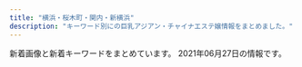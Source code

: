 ```yaml
---
title: "横浜・桜木町・関内・新横浜"
description: "キーワード別にの巨乳アジアン・チャイナエステ嬢情報をまとめました。"
---
```


新着画像と新着キーワードをまとめています。
2021年06月27日の情報です。

<DmmAffiliateIns />
<KeywordTable
  shops={
    [
    {
        "url": "http://sweety-est.info/",
        "img_links": [
            "http://sweety-est.info/images/news.png",
            "http://sweety-est.info/images/top.png",
            "http://sweety-est.info/images/staff_s.png",
            "http://sweety-est.info/images/evetop.png",
            "http://sweety-est.info/images/cg05.jpg",
            "http://sweety-est.info/images/precau.png",
            "http://sweety-est.info/images/sruru.jpg",
            "http://sweety-est.info/images/cg04.jpg"
        ],
        "keywords": {
            "86": 6,
            "D": 3,
            "E": 3
        },
        "station": "\u30bb\u30f3\u30bf\u30fc\u5357\u99c51\u756a\u51fa\u53e3",
        "name": "\u5b66\u5712"
    },
    {
        "name": "\u30a2\u30ed\u30de\u30db\u30fc\u30e0",
        "station": "\u30bb\u30f3\u30bf\u30fc\u5317\u99c5",
        "img_links": [
            "http://xn--vckg5a5c7c8c1czd.xyz/img/cg07.png",
            "http://xn--vckg5a5c7c8c1czd.xyz/img/a2.jpg",
            "http://xn--vckg5a5c7c8c1czd.xyz/img/cg05.png",
            "http://xn--vckg5a5c7c8c1czd.xyz/img/no.png",
            "http://xn--vckg5a5c7c8c1czd.xyz/img/nav-006.png",
            "http://xn--vckg5a5c7c8c1czd.xyz/img/cg02.png",
            "http://xn--vckg5a5c7c8c1czd.xyz/img/nav-001.png",
            "http://xn--vckg5a5c7c8c1czd.xyz/img/cg01.png",
            "http://xn--vckg5a5c7c8c1czd.xyz/img/nav-002.png",
            "http://xn--vckg5a5c7c8c1czd.xyz/img/a6.jpg",
            "http://xn--vckg5a5c7c8c1czd.xyz/img/a1.jpg",
            "http://xn--vckg5a5c7c8c1czd.xyz/img/nav-004.png",
            "http://xn--vckg5a5c7c8c1czd.xyz/img/a3.jpg",
            "http://xn--vckg5a5c7c8c1czd.xyz/img/cg08.png",
            "http://xn--vckg5a5c7c8c1czd.xyz/img/nav-005.png",
            "http://xn--vckg5a5c7c8c1czd.xyz/img/cg03.png",
            "http://xn--vckg5a5c7c8c1czd.xyz/img/a4.jpg",
            "http://xn--vckg5a5c7c8c1czd.xyz/img/top01.png",
            "http://xn--vckg5a5c7c8c1czd.xyz/img/a5.jpg",
            "http://xn--vckg5a5c7c8c1czd.xyz/img/cg10.png",
            "http://xn--vckg5a5c7c8c1czd.xyz/img/nav-003.png",
            "http://xn--vckg5a5c7c8c1czd.xyz/img/tel.png",
            "http://xn--vckg5a5c7c8c1czd.xyz/img/cg04.png",
            "http://xn--vckg5a5c7c8c1czd.xyz/img/cg06.png"
        ],
        "keywords": {},
        "url": "http://xn--vckg5a5c7c8c1czd.xyz/"
    },
    {
        "keywords": {},
        "url": "http://anela.iyasi.me/",
        "name": "\u30a2\u30cd\u30e9",
        "station": "JR\u95a2\u5185\u99c5\u5357\u53e3",
        "img_links": [
            "http://anela.iyasi.me/images/gallery/gallery_104.jpg",
            "http://anela.iyasi.me/images/home/QR.png",
            "http://anela.iyasi.me/images/staff/sta_01.jpg",
            "http://anela.iyasi.me/images/staff/sta_0z9.jpg",
            "http://anela.iyasi.me/images/gallery/gallery_101.jpg",
            "http://anela.iyasi.me/images/system/syatem_302.jpg",
            "http://anela.iyasi.me/images/staff/sta_03.jpg",
            "http://anela.iyasi.me/images/staff_one/staff_one_02.jpg",
            "http://anela.iyasi.me/images/home/index_qup.jpg",
            "http://anela.iyasi.me/images/staff_image/staff_d05.jpg",
            "http://anela.iyasi.me/images/top/top_08.png",
            "http://anela.iyasi.me/images/staff_one/staff_one_05.jpg",
            "http://anela.iyasi.me/images/staff_image/staff_d06.jpg",
            "http://anela.iyasi.me/images/staff/sta_0z8.jpg",
            "http://anela.iyasi.me/images/gallery/gallery_top.jpg",
            "http://anela.iyasi.me/images/gallery/gallery_102.jpg",
            "http://anela.iyasi.me/images/staff/staff_top.jpg",
            "http://anela.iyasi.me/images/staff/sta_0z10.jpg",
            "http://anela.iyasi.me/images/home/index_04.jpg",
            "http://anela.iyasi.me/images/staff_image/staff_d04.jpg",
            "http://anela.iyasi.me/images/home/index_03.jpg",
            "http://anela.iyasi.me/images/staff/sta_0z12.jpg",
            "http://anela.iyasi.me/images/staff/sta_010.jpg",
            "http://anela.iyasi.me/images/staff/sta_021.jpg",
            "http://anela.iyasi.me/images/home/index_tel.jpg",
            "http://anela.iyasi.me/images/staff_image/staff_d02.jpg",
            "http://anela.iyasi.me/images/staff_one/staff_one_04.jpg",
            "http://anela.iyasi.me/images/staff_image/staff_d01.jpg",
            "http://anela.iyasi.me/images/top/top_05.jpg",
            "http://anela.iyasi.me/images/gallery/gallery_403.jpg",
            "http://anela.iyasi.me/images/gallery/gallery_401.jpg",
            "http://anela.iyasi.me/images/home/top_qp.jpg",
            "http://anela.iyasi.me/images/home/index_page_top.jpg",
            "http://anela.iyasi.me/images/staff/sta_0z2.jpg",
            "http://anela.iyasi.me/images/staff_one/staff_one_08.png",
            "http://anela.iyasi.me/images/gallery/gallery_01.jpg",
            "http://anela.iyasi.me/images/top/top_03.jpg",
            "http://anela.iyasi.me/images/top/top_01.jpg",
            "http://anela.iyasi.me/images/system/syatem_301.jpg",
            "http://anela.iyasi.me/images/top/top_02.jpg",
            "http://anela.iyasi.me/images/staff_one/staff_one_01.jpg",
            "http://anela.iyasi.me/images/top/top_04.jpg",
            "http://anela.iyasi.me/images/staff_one/staff_one_top.jpg",
            "http://anela.iyasi.me/images/staff/sta_06.jpg",
            "http://anela.iyasi.me/images/staff_image/staff_d03.jpg",
            "http://anela.iyasi.me/images/gallery/gallery_404.jpg",
            "http://anela.iyasi.me/images/system/syatem_303.jpg",
            "http://anela.iyasi.me/images/staff_one/staff_one_03.jpg",
            "http://anela.iyasi.me/images/gallery/gallery_402.jpg",
            "http://anela.iyasi.me/images/staff/sta_023.jpg",
            "http://anela.iyasi.me/images/staff/sta_04.jpg",
            "http://anela.iyasi.me/images/gallery/gallery_103.jpg",
            "http://anela.iyasi.me/images/staff_one/staff_one_07.png",
            "http://anela.iyasi.me/images/top/top_06.jpg"
        ]
    },
    {
        "keywords": {
            "85": 2,
            "88": 2,
            "D": 10,
            "86": 2,
            "87": 10,
            "C": 22
        },
        "url": "http://www.gekabijin.esjprk.com/",
        "name": "\u82b1\u9b41",
        "img_links": [
            "http://www.gekabijin.esjprk.com/img/btn_side_mobile.jpg",
            "http://www.gekabijin.esjprk.com/files/006-02.jpg",
            "http://www.gekabijin.esjprk.com/img/ttl_info.png",
            "http://www.gekabijin.esjprk.com/files/001-02.jpg",
            "http://www.gekabijin.esjprk.com/files/002.jpg",
            "http://www.gekabijin.esjprk.com/files/010.jpg",
            "http://www.gekabijin.esjprk.com/files/011-02.jpg",
            "http://www.gekabijin.esjprk.com/files/002-02.jpg",
            "http://www.gekabijin.esjprk.com/files/011.jpg",
            "http://www.gekabijin.esjprk.com/files/008-02.jpg",
            "http://www.gekabijin.esjprk.com/files/010-02.jpg",
            "http://www.gekabijin.esjprk.com/img/tel.png",
            "http://www.gekabijin.esjprk.com/files/006.jpg",
            "http://www.gekabijin.esjprk.com/img/ttl_news.png",
            "http://www.gekabijin.esjprk.com/img/pickup.jpg",
            "http://www.gekabijin.esjprk.com/files/009-02.jpg",
            "http://www.gekabijin.esjprk.com/files/001.jpg",
            "http://www.gekabijin.esjprk.com/img/goback.jpg",
            "http://www.gekabijin.esjprk.com/files/009.jpg",
            "http://www.gekabijin.esjprk.com/files/008.jpg",
            "http://www.gekabijin.esjprk.com/files/004-02.jpg",
            "http://www.gekabijin.esjprk.com/img/btn_blog.png",
            "http://www.gekabijin.esjprk.com/files/004.jpg"
        ],
        "station": "JR\u6771\u795e\u5948\u5ddd\u99c5\u897f\u53e3"
    },
    {
        "url": "http://yuga.estx.net/",
        "station": "JR\u4e2d\u5c71\u99c5",
        "img_links": [
            "http://yuga.estx.net/images/main_06.jpg",
            "http://yuga.estx.net/images/main_10.jpg",
            "http://yuga.estx.net/staff/4/1.jpg",
            "http://yuga.estx.net/images/main_11.jpg",
            "http://yuga.estx.net/staff/2/1.jpg",
            "http://yuga.estx.net/images/main_05.jpg",
            "http://yuga.estx.net/images/info_12.jpg",
            "http://yuga.estx.net/images/main_13.jpg",
            "http://yuga.estx.net/images/main_03.jpg",
            "http://yuga.estx.net/images/main_14.jpg",
            "http://yuga.estx.net/images/main_07.jpg",
            "http://yuga.estx.net/images/main_15.jpg",
            "http://yuga.estx.net/images/main_09.jpg",
            "http://yuga.estx.net/staff/3/1.jpg",
            "http://yuga.estx.net/images/main_12.jpg",
            "http://yuga.estx.net/images/staff_16.jpg",
            "http://yuga.estx.net/images/main_19.jpg",
            "http://yuga.estx.net/images/main_08.jpg",
            "http://yuga.estx.net/staff/1/1.jpg",
            "http://yuga.estx.net/images/noimage.jpg",
            "http://yuga.estx.net/images/staff_12.jpg",
            "http://yuga.estx.net/images/main_16.jpg"
        ],
        "name": "\u512a\u96c5\uff5e\u3086\u3046\u304c\uff5e",
        "keywords": {}
    },
    {
        "name": "\u30b9\u30de\u30a4\u30eb",
        "img_links": [
            "http://smile.esjp.xyz/images/room/photo01.jpg",
            "http://smile.esjp.xyz/images/system/sys01.jpg",
            "http://smile.esjp.xyz/images/top_flash_01.jpg",
            "http://smile.esjp.xyz/images/room/photo03.jpg",
            "http://smile.esjp.xyz/images/room/photo04.jpg",
            "http://smile.esjp.xyz/girl/6.jpg",
            "http://smile.esjp.xyz/images/info.jpg",
            "http://smile.esjp.xyz/girl/7.jpg",
            "http://smile.esjp.xyz/images/system/sys02.jpg",
            "http://smile.esjp.xyz/images/room/photo02.jpg",
            "http://smile.esjp.xyz/images/staff_mitashi.jpg"
        ],
        "station": "JR\u95a2\u5185\u99c5\u5317\u53e3",
        "url": "http://smile.esjp.xyz/",
        "keywords": {}
    },
    {
        "img_links": [
            "http://morien.este.work/top.jpg",
            "http://morien.este.work/2/uploadimg/1594704743.jpg",
            "http://morien.este.work/2/uploadimg/1577672563.jpg",
            "http://morien.este.work/2/uploadimg/1574764277.jpg",
            "http://morien.este.work/2/uploadimg/1613996342.jpg",
            "http://morien.este.work/mens-esthe.png"
        ],
        "station": "\u53cd\u753a\u99c5",
        "url": "http://morien.este.work/",
        "name": "\u68ee\u82d1",
        "keywords": {
            "86": 6,
            "83": 6,
            "D": 24,
            "87": 6,
            "85": 6
        }
    },
    {
        "url": "http://es-koibito.work/",
        "img_links": [
            "http://es-koibito.work/_src/57022466/wechatimg1342.jpg",
            "http://es-koibito.work/_src/57022467/wechatimg1342.jpg",
            "http://es-koibito.work/_src/57022353/sign.png",
            "http://es-koibito.work/_src/57022345/sign.png",
            "http://es-koibito.work/_src/57065583/unknown.png",
            "http://es-koibito.work/_src/57022359/20210610_192755.jpg",
            "http://es-koibito.work/_src/57065419/unknown.png",
            "http://es-koibito.work/_src/57022319/navi_09.png",
            "http://es-koibito.work/_src/57022462/c8a63d4687e051459fccd1dedb27fa23.jpg",
            "http://es-koibito.work/_src/57022465/wechatimg1341.jpg",
            "http://es-koibito.work/_src/57022334/sign.png",
            "http://es-koibito.work/_src/57022327/cam_20210617153957764.jpg",
            "http://es-koibito.work/_src/57022315/navi_05.png",
            "http://es-koibito.work/_src/57028291/time.png",
            "http://es-koibito.work/_src/57022356/sign.png",
            "http://es-koibito.work/_src/57022329/cam_20210617153957764.jpg",
            "http://es-koibito.work/_src/57022471/wechatimg1341.jpg",
            "http://es-koibito.work/_src/57022326/call2.png",
            "http://es-koibito.work/_src/57022313/navi_03.png",
            "http://es-koibito.work/_src/57022286/s1.jpg",
            "http://es-koibito.work/_src/57022317/navi_07.png",
            "http://es-koibito.work/_src/57022361/20210610_192443.2.jpg",
            "http://es-koibito.work/_src/57022385/sign.png",
            "http://es-koibito.work/_src/57022363/20210610_192530.jpg",
            "http://es-koibito.work/_src/57022342/sign.png",
            "http://es-koibito.work/_src/57022291/s3.jpg",
            "http://es-koibito.work/_src/57022302/sign.png",
            "http://es-koibito.work/_src/57037814/20210610_192545.jpg",
            "http://es-koibito.work/_src/57022470/wechatimg1341.jpg",
            "http://es-koibito.work/_src/57022328/cam_20210617153957764.jpg",
            "http://es-koibito.work/_src/57022459/c8a63d4687e051459fccd1dedb27fa23.jpg",
            "http://es-koibito.work/_src/57022324/call2.png",
            "http://es-koibito.work/_src/57022473/wechatimg1342.jpg",
            "http://es-koibito.work/_src/57022474/wechatimg1342.jpg",
            "http://es-koibito.work/_src/57022376/newsbk.jpg",
            "http://es-koibito.work/_src/57022289/s1.jpg",
            "http://es-koibito.work/_src/57022371/sign.png",
            "http://es-koibito.work/_src/57022391/re.png",
            "http://es-koibito.work/_src/57022388/sign.png",
            "http://es-koibito.work/_src/57022357/staffgallery.png",
            "http://es-koibito.work/_src/57065423/card.png",
            "http://es-koibito.work/_src/57022457/c8a63d4687e051459fccd1dedb27fa23.jpg",
            "http://es-koibito.work/_src/57022458/c8a63d4687e051459fccd1dedb27fa23.jpg",
            "http://es-koibito.work/_src/57022331/sign.png",
            "http://es-koibito.work/_src/57022464/wechatimg1341.jpg",
            "http://es-koibito.work/_src/57022468/wechatimg1341.jpg",
            "http://es-koibito.work/_src/57022368/sign.png",
            "http://es-koibito.work/_src/57022287/s2.jpg",
            "http://es-koibito.work/_src/57037830/20210610_192624.jpg",
            "http://es-koibito.work/_src/57022461/c8a63d4687e051459fccd1dedb27fa23.jpg",
            "http://es-koibito.work/_src/57022290/s2.jpg",
            "http://es-koibito.work/_src/57022475/wechatimg1342.jpg",
            "http://es-koibito.work/_src/57022288/s3.jpg",
            "http://es-koibito.work/_src/57022303/sign.png"
        ],
        "name": "\u512a\u59ff\uff5e\u3086\u3046\u3057\u3044\uff5e",
        "keywords": {},
        "station": "JR\u95a2\u5185\u99c5"
    },
    {
        "url": "http://www.yoshindo.es-relax.info/",
        "name": "\u990a\u5fc3\u5802",
        "img_links": [
            "http://www.yoshindo.es-relax.info/images/info2.jpg",
            "http://www.yoshindo.es-relax.info/images/info4.jpg",
            "http://www.yoshindo.es-relax.info/images/info6.jpg",
            "http://www.yoshindo.es-relax.info/images/yuki1.jpg",
            "http://www.yoshindo.es-relax.info/images/sidebar-credit.png",
            "http://www.yoshindo.es-relax.info/images/topinfo.png",
            "http://www.yoshindo.es-relax.info/images/info5.jpg",
            "http://www.yoshindo.es-relax.info/images/youko1.jpg",
            "http://www.yoshindo.es-relax.info/images/sayuri1.jpg",
            "http://www.yoshindo.es-relax.info/images/info3.jpg",
            "http://www.yoshindo.es-relax.info/images/yuna1.jpg",
            "http://www.yoshindo.es-relax.info/images/topbar.png",
            "http://www.yoshindo.es-relax.info/images/info1.jpg",
            "http://www.yoshindo.es-relax.info/images/topnews.png",
            "http://www.yoshindo.es-relax.info/images/arisu1.jpg",
            "http://www.yoshindo.es-relax.info/images/yui1.jpg",
            "http://www.yoshindo.es-relax.info/images/top-kpbar.png"
        ],
        "keywords": {},
        "station": "\u53cd\u753a\u99c5"
    },
    {
        "url": "http://www.est-baby.work/",
        "name": "\u7652\uff5e\u3044\u3084\u3057\uff5e",
        "keywords": {},
        "station": "\u65e5\u30ce\u51fa\u753a\u99c5",
        "img_links": [
            "http://www.est-baby.work/images/6.jpg",
            "http://www.est-baby.work/images/sys2.jpg",
            "http://www.est-baby.work/staff/yuki.jpg",
            "http://www.est-baby.work/images/7.jpg",
            "http://www.est-baby.work/images/8.jpg",
            "http://www.est-baby.work/images/news.jpg",
            "http://www.est-baby.work/images/1.jpg",
            "http://www.est-baby.work/img/sizuka1.png",
            "http://www.est-baby.work/images/sys1.jpg",
            "http://www.est-baby.work/img/nana1.png",
            "http://www.est-baby.work/images/interior_t.jpg",
            "http://www.est-baby.work/images/int2.jpg",
            "http://www.est-baby.work/images/staff_t.jpg",
            "http://www.est-baby.work/images/menu/top.png",
            "http://www.est-baby.work/images/tgirl.jpg",
            "http://www.est-baby.work/staff/kaori.jpg",
            "http://www.est-baby.work/images/koko_200x40.png",
            "http://www.est-baby.work/images/menu/staff.png",
            "http://www.est-baby.work/images/sys3.jpg",
            "http://www.est-baby.work/images/int1.jpg",
            "http://www.est-baby.work/images/3.jpg",
            "http://www.est-baby.work/img/yuki2.png",
            "http://www.est-baby.work/images/tr.jpg",
            "http://www.est-baby.work/img/koko1.png",
            "http://www.est-baby.work/staff/nana.jpg",
            "http://www.est-baby.work/staff/koko.jpg",
            "http://www.est-baby.work/img/yuki1.png",
            "http://www.est-baby.work/staff/sizuka.jpg",
            "http://www.est-baby.work/images/menu/interior.png",
            "http://www.est-baby.work/img/kaori1.png",
            "http://www.est-baby.work/images/head.jpg",
            "http://www.est-baby.work/images/sisu.jpg",
            "http://www.est-baby.work/images/sys4.jpg"
        ]
    },
    {
        "img_links": [
            "http://www.aoitori.mesthe.com/images/shop/shop04.jpg",
            "http://www.aoitori.mesthe.com/images/bj3.png",
            "http://www.aoitori.mesthe.com/images/tit-infor.png",
            "http://www.aoitori.mesthe.com/files/002.jpg",
            "http://www.aoitori.mesthe.com/images/top.png",
            "http://www.aoitori.mesthe.com/files/007-02.jpg",
            "http://www.aoitori.mesthe.com/images/mobile.png",
            "http://www.aoitori.mesthe.com/images/infor.png",
            "http://www.aoitori.mesthe.com/images/staff_line.png",
            "http://www.aoitori.mesthe.com/files/006-02.jpg",
            "http://www.aoitori.mesthe.com/files/003.jpg",
            "http://www.aoitori.mesthe.com/files/005.jpg",
            "http://www.aoitori.mesthe.com/images/shop/shop03.jpg",
            "http://www.aoitori.mesthe.com/images/shop/shop02.jpg",
            "http://www.aoitori.mesthe.com/files/006.jpg",
            "http://www.aoitori.mesthe.com/files/005-02.jpg",
            "http://www.aoitori.mesthe.com/images/shop/shop01.jpg",
            "http://www.aoitori.mesthe.com/images/girl-z2.jpg",
            "http://www.aoitori.mesthe.com/files/003-02.jpg",
            "http://www.aoitori.mesthe.com/images/link_line.png",
            "http://www.aoitori.mesthe.com/files/002-02.jpg",
            "http://www.aoitori.mesthe.com/files/007.jpg",
            "http://www.aoitori.mesthe.com/images/girl-z1.jpg",
            "http://www.aoitori.mesthe.com/images/top_sche.png"
        ],
        "station": "JR\u95a2\u5185\u99c5\u5317\u53e3",
        "keywords": {
            "87": 1,
            "86": 2,
            "88": 2,
            "D": 4
        },
        "name": "\u78a7\u3044\u9ce5",
        "url": "http://www.aoitori.mesthe.com/"
    },
    {
        "keywords": {},
        "img_links": [],
        "url": "https://ruby.jpn.mn/",
        "station": "JR\u6771\u795e\u5948\u5ddd\u99c5\u897f\u53e3",
        "name": "\u71e6\u71e6"
    },
    {
        "name": "\u68ee\u7f85",
        "img_links": [
            "http://latte.iest.xyz/css/nav/nav-003.png",
            "http://latte.iest.xyz/css/staff/staff02.jpg",
            "http://latte.iest.xyz/css/nav/nav-004.png",
            "http://latte.iest.xyz/css/staff/staff01.jpg",
            "http://latte.iest.xyz/css/staff/staff06.jpg",
            "http://latte.iest.xyz/css/osusume01.jpg",
            "http://latte.iest.xyz/css/tel01.png",
            "http://latte.iest.xyz/css/head-change.jpg",
            "http://latte.iest.xyz/css/nav/nav-002.png",
            "http://latte.iest.xyz/css/nav/nav-005.png",
            "http://latte.iest.xyz/css/top03.jpg",
            "http://latte.iest.xyz/css/nav/nav-006.png",
            "http://latte.iest.xyz/css/nav/nav-001.png"
        ],
        "keywords": {
            "D": 3,
            "88": 1,
            "89": 2
        },
        "url": "http://latte.iest.xyz/",
        "station": "JR\u95a2\u5185\u99c5\u5357\u53e3"
    },
    {
        "station": "JR\u95a2\u5185\u99c5\u5317\u53e3",
        "name": "\u30b3\u30b3\u30ca\u30c3\u30c4",
        "img_links": [
            "http://re-lax.work/images/up.jpg",
            "http://re-lax.work/img/rara1.jpg",
            "http://re-lax.work/staff/yuki.jpg",
            "http://re-lax.work/images/menu/top.png",
            "http://re-lax.work/images/sys1.jpg",
            "http://re-lax.work/images/rec.jpg",
            "http://re-lax.work/staff/haruka.jpg",
            "http://re-lax.work/images/int1.jpg",
            "http://re-lax.work/images/staff_t.jpg",
            "http://re-lax.work/images/int2.jpg",
            "http://re-lax.work/img/haruka1.jpg",
            "http://re-lax.work/staff/rara.jpg",
            "http://re-lax.work/images/menu/staff.png",
            "http://re-lax.work/images/news.jpg",
            "http://re-lax.work/images/interior_t.jpg",
            "http://re-lax.work/images/tel.png",
            "http://re-lax.work/images/time.jpg",
            "http://re-lax.work/images/sys2.jpg",
            "http://re-lax.work/images/tg.jpg",
            "http://re-lax.work/images/menu/interior.png",
            "http://re-lax.work/images/sys3.jpg",
            "http://re-lax.work/img/yuki1.jpg"
        ],
        "url": "http://re-lax.work/",
        "keywords": {}
    },
    {
        "station": "JR\u95a2\u5185\u99c5\u5357\u53e3",
        "keywords": {
            "83": 3,
            "84": 3,
            "85": 6,
            "86": 6
        },
        "name": "\u30d4\u30f3\u30af",
        "url": "http://pink.msa.jp/",
        "img_links": [
            "http://pink.msa.jp/images/staff_06.jpg",
            "http://pink.msa.jp/images/staff_08.jpg",
            "http://pink.msa.jp/images/ser3.jpg",
            "http://pink.msa.jp/images/staff_07.jpg",
            "http://pink.msa.jp/images/info.png",
            "http://pink.msa.jp/images/staff_bj4.png",
            "http://pink.msa.jp/images/s_service.png",
            "http://pink.msa.jp/images/staff_09a.jpg",
            "http://pink.msa.jp/layer/images/top/top_06.jpg",
            "http://pink.msa.jp/images/wenzi-staff.png",
            "http://pink.msa.jp/images/1.jpg",
            "http://pink.msa.jp/layer/images/top/top_01.jpg",
            "http://pink.msa.jp/layer/images/top/top_04.jpg",
            "http://pink.msa.jp/images/ser1.jpg",
            "http://pink.msa.jp/images/ser4.jpg",
            "http://pink.msa.jp/images/staff_bj1.png",
            "http://pink.msa.jp/images/ser2.jpg",
            "http://pink.msa.jp/images/s_info.png",
            "http://pink.msa.jp/layer/images/top/top_05.jpg",
            "http://pink.msa.jp/images/top1.jpg",
            "http://pink.msa.jp/images/staff_09b.jpg",
            "http://pink.msa.jp/images/staff_01.jpg",
            "http://pink.msa.jp/images/top2.jpg",
            "http://pink.msa.jp/images/staff_04.jpg",
            "http://pink.msa.jp/layer/images/top/top_03.jpg",
            "http://pink.msa.jp/layer/images/top/top_02.jpg",
            "http://pink.msa.jp/layer/images/top/top_08.png",
            "http://pink.msa.jp/layer/images/top.jpg"
        ]
    },
    {
        "name": "\u6843\u306e\u83ef",
        "keywords": {
            "86": 10,
            "D": 10
        },
        "img_links": [
            "http://massage-aroma.pink/images/cg01.jpg",
            "http://massage-aroma.pink/images/line1.jpg",
            "http://massage-aroma.pink/images/slider-img002.jpg",
            "http://massage-aroma.pink/images/tit-sub4.jpg",
            "http://massage-aroma.pink/images/tit-sub1.jpg",
            "http://massage-aroma.pink/images/b-tel.png",
            "http://massage-aroma.pink/images/m2.jpg",
            "http://massage-aroma.pink/images/tit-sub3.jpg",
            "http://massage-aroma.pink/images/tit-sub5.jpg",
            "http://massage-aroma.pink/images/m4.jpg",
            "http://massage-aroma.pink/images/cg05.jpg",
            "http://massage-aroma.pink/images/tit-sub2.jpg",
            "http://massage-aroma.pink/images/line.jpg",
            "http://massage-aroma.pink/images/m1.jpg",
            "http://massage-aroma.pink/images/cg03.jpg",
            "http://massage-aroma.pink/images/slider-img001.jpg",
            "http://massage-aroma.pink/images/m3.jpg",
            "http://massage-aroma.pink/images/tit-sub6.jpg",
            "http://massage-aroma.pink/images/slider-img003.jpg",
            "http://massage-aroma.pink/images/b-online.png",
            "http://massage-aroma.pink/images/cg04.jpg",
            "http://massage-aroma.pink/images/cg02.jpg"
        ],
        "url": "http://massage-aroma.pink/",
        "station": "JR\u6771\u795e\u5948\u5ddd\u99c5\u897f\u53e3"
    },
    {
        "name": "\u7652\u3057\u306e\u5bb6",
        "station": "JR\u6771\u795e\u5948\u5ddd\u99c5\u897f\u53e3",
        "img_links": [
            "http://www.lavender.esjoho.com/files/035.jpg",
            "http://www.lavender.esjoho.com/files/024.jpg",
            "http://www.lavender.esjoho.com/images/staff_t.png",
            "http://www.lavender.esjoho.com/images/rec1.png",
            "http://www.lavender.esjoho.com/sp/images/pc.jpg",
            "http://www.lavender.esjoho.com/sp/images/topgirl.jpg",
            "http://www.lavender.esjoho.com/sp/images/time.jpg",
            "http://www.lavender.esjoho.com/sp/images/head.jpg",
            "http://www.lavender.esjoho.com/images/rec2.png",
            "http://www.lavender.esjoho.com/images/sys2.png",
            "http://www.lavender.esjoho.com/images/int1.png",
            "http://www.lavender.esjoho.com/sp/menu/top.jpg",
            "http://www.lavender.esjoho.com/files/045.jpg",
            "http://www.lavender.esjoho.com/images/mobile.jpg",
            "http://www.lavender.esjoho.com/sp/menu/interior.jpg",
            "http://www.lavender.esjoho.com/images/interior_t.png",
            "http://www.lavender.esjoho.com/files/021.jpg",
            "http://www.lavender.esjoho.com/sp/images/interior_t.jpg",
            "http://www.lavender.esjoho.com/images/link_t.png",
            "http://www.lavender.esjoho.com/files/050.jpg",
            "http://www.lavender.esjoho.com/images/sm.jpg",
            "http://www.lavender.esjoho.com/sp/menu/staff.jpg",
            "http://www.lavender.esjoho.com/files/029.jpg",
            "http://www.lavender.esjoho.com/sp/images/footer.jpg",
            "http://www.lavender.esjoho.com/images/concept.jpg",
            "http://www.lavender.esjoho.com/sp/images/staff_t.jpg",
            "http://www.lavender.esjoho.com/images/news.jpg",
            "http://www.lavender.esjoho.com/images/ta.jpg",
            "http://www.lavender.esjoho.com/images/head.jpg",
            "http://www.lavender.esjoho.com/images/int2.png",
            "http://www.lavender.esjoho.com/files/019.jpg",
            "http://www.lavender.esjoho.com/sp/images/newsb.jpg",
            "http://www.lavender.esjoho.com/sp/images/top.jpg",
            "http://www.lavender.esjoho.com/images/line.png",
            "http://www.lavender.esjoho.com/sp/images/news.jpg",
            "http://www.lavender.esjoho.com/images/sys3.png",
            "http://www.lavender.esjoho.com/sp/images/tel.jpg"
        ],
        "url": "http://www.lavender.esjoho.com/",
        "keywords": {
            "87": 3,
            "D": 7,
            "86": 4
        }
    },
    {
        "keywords": {
            "C": 2,
            "D": 10
        },
        "name": "STEKLA \uff5e\u30b9\u30c6\u30e9\uff5e",
        "img_links": [
            "http://sweety-est.com/images/cg05.jpg",
            "http://sweety-est.com/images/cg06.jpg",
            "http://sweety-est.com/images/cg03.jpg",
            "http://sweety-est.com/images/mainvisual_01.jpg",
            "http://sweety-est.com/images/cg04.jpg",
            "http://sweety-est.com/images/mainvisual_01_s.jpg",
            "http://sweety-est.com/images/head_therapist.jpg",
            "http://sweety-est.com/images/icon_new.png",
            "http://sweety-est.com/images/con01.jpg",
            "http://sweety-est.com/images/con03.jpg",
            "http://sweety-est.com/images/con02.jpg",
            "http://sweety-est.com/images/cg02.jpg",
            "http://sweety-est.com/images/sw_home.png",
            "http://sweety-est.com/images/sw_tel.png",
            "http://sweety-est.com/images/trigger.jpg",
            "http://sweety-est.com/images/cg01.jpg",
            "http://sweety-est.com/images/head_interior.jpg"
        ],
        "station": "JR\u6771\u795e\u5948\u5ddd\u99c5\u897f\u53e3",
        "url": "http://sweety-est.com/"
    },
    {
        "img_links": [
            "http://www.oguti.work/images/s1.png",
            "http://www.oguti.work/images/head.jpg",
            "http://www.oguti.work/images/int1.jpg",
            "http://www.oguti.work/images/2.jpg",
            "http://www.oguti.work/images/4.jpg",
            "http://www.oguti.work/images/int2.jpg",
            "http://www.oguti.work/images/staff_t.jpg",
            "http://www.oguti.work/staff/kaori.jpg",
            "http://www.oguti.work/images/rec1.jpg",
            "http://www.oguti.work/img/miki1.jpg",
            "http://www.oguti.work/staff/rie.jpg",
            "http://www.oguti.work/staff/yuna.jpg",
            "http://www.oguti.work/img/yuna2.jpg",
            "http://www.oguti.work/img/rie1.jpg",
            "http://www.oguti.work/images/1.jpg",
            "http://www.oguti.work/staff/miki.jpg",
            "http://www.oguti.work/images/news.jpg",
            "http://www.oguti.work/images/sys.jpg",
            "http://www.oguti.work/img/yuna1.jpg",
            "http://www.oguti.work/images/rec2.jpg",
            "http://www.oguti.work/images/ac1.jpg",
            "http://www.oguti.work/images/3.jpg",
            "http://www.oguti.work/images/tg.jpg",
            "http://www.oguti.work/img/kaori1.jpg",
            "http://www.oguti.work/images/interior_t.jpg",
            "http://www.oguti.work/img/miki2.jpg"
        ],
        "station": "JR\u5927\u53e3\u99c5\u6771\u53e3",
        "keywords": {},
        "url": "http://www.oguti.work/",
        "name": "\u7d50"
    },
    {
        "url": "http://viyuiop.xyz/",
        "keywords": {
            "\u4e73": 1
        },
        "station": "JR\u4e2d\u5c71\u99c5\u5317\u53e3",
        "img_links": [
            "http://viyuiop.xyz/static/picture/head.jpg",
            "http://viyuiop.xyz/uploads/210517/1-21051G23ZJc.jpg",
            "http://viyuiop.xyz/static/picture/topimg1.jpg",
            "http://viyuiop.xyz/static/picture/topimg2.jpg",
            "http://viyuiop.xyz/uploads/210430/1-2104301531225L.jpg",
            "http://viyuiop.xyz/static/picture/foot.png",
            "http://viyuiop.xyz/static/picture/campaign_ani.jpg",
            "http://viyuiop.xyz/uploads/210430/1-21043015301GC.jpg",
            "http://viyuiop.xyz/uploads/210506/1-210506091Q9491.jpg",
            "http://viyuiop.xyz/uploads/210512/1-210512124613W6.jpg",
            "http://viyuiop.xyz/uploads/210430/1-210430153051255.jpg",
            "http://viyuiop.xyz/uploads/210430/1-2104301KKM53.jpg",
            "http://viyuiop.xyz/static/picture/ttl_staff.png",
            "http://viyuiop.xyz/uploads/210608/1-21060Q00033942.jpg"
        ],
        "name": "\u82b1\u306e\u5929\u4f7f"
    },
    {
        "keywords": {
            "\u30bb\u30af\u30b7\u30fc": 1,
            "85": 3,
            "87": 33,
            "C": 39,
            "86": 15,
            "D": 42
        },
        "img_links": [
            "http://www.relax-colorful.com/files/096.jpg",
            "http://www.relax-colorful.com/files/082-03.jpg",
            "http://www.relax-colorful.com/files/060.jpg",
            "http://www.relax-colorful.com/files/089-03.jpg",
            "http://www.relax-colorful.com/images/top.jpg",
            "http://www.relax-colorful.com/files/091-02.jpg",
            "http://www.relax-colorful.com/files/087-03.jpg",
            "http://www.relax-colorful.com/files/093-1-02.jpg",
            "http://www.relax-colorful.com/files/080-03.jpg",
            "http://www.relax-colorful.com/files/053-02.jpg",
            "http://www.relax-colorful.com/images/att.jpg",
            "http://www.relax-colorful.com/images/backlist.jpg",
            "http://www.relax-colorful.com/files/089-02.jpg",
            "http://www.relax-colorful.com/files/073.jpg",
            "http://www.relax-colorful.com/files/069-02.jpg",
            "http://www.relax-colorful.com/files/069-03.jpg",
            "http://www.relax-colorful.com/files/082.jpg",
            "http://www.relax-colorful.com/images/staff1a.jpg",
            "http://www.relax-colorful.com/files/092.jpg",
            "http://www.relax-colorful.com/images/girl_bt.jpg",
            "http://www.relax-colorful.com/files/053-03.jpg",
            "http://www.relax-colorful.com/images/news2.jpg",
            "http://www.relax-colorful.com/files/077.jpg",
            "http://www.relax-colorful.com/images/pick.jpg",
            "http://www.relax-colorful.com/files/087-02.jpg",
            "http://www.relax-colorful.com/files/077-02.jpg",
            "http://www.relax-colorful.com/files/080-02.jpg",
            "http://www.relax-colorful.com/files/093-1-03.jpg",
            "http://www.relax-colorful.com/files/093-1.jpg",
            "http://www.relax-colorful.com/files/060-03.jpg",
            "http://www.relax-colorful.com/files/091-03.jpg",
            "http://www.relax-colorful.com/files/073-03.jpg",
            "http://www.relax-colorful.com/images/mobile.jpg",
            "http://www.relax-colorful.com/files/067-03.jpg",
            "http://www.relax-colorful.com/files/082-02.jpg",
            "http://www.relax-colorful.com/files/055.jpg",
            "http://www.relax-colorful.com/files/055-02.jpg",
            "http://www.relax-colorful.com/files/060-02.jpg",
            "http://www.relax-colorful.com/files/096-02.jpg",
            "http://www.relax-colorful.com/files/069.jpg",
            "http://www.relax-colorful.com/files/087.jpg",
            "http://www.relax-colorful.com/files/067.jpg",
            "http://www.relax-colorful.com/files/053.jpg",
            "http://www.relax-colorful.com/images/news.jpg",
            "http://www.relax-colorful.com/images/news1.jpg",
            "http://www.relax-colorful.com/files/067-02.jpg",
            "http://www.relax-colorful.com/files/092-03.jpg",
            "http://www.relax-colorful.com/images/staff1.jpg",
            "http://www.relax-colorful.com/files/092-02.jpg",
            "http://www.relax-colorful.com/files/055-03.jpg",
            "http://www.relax-colorful.com/files/077-03.jpg",
            "http://www.relax-colorful.com/images/bjs3.jpg",
            "http://www.relax-colorful.com/files/091.jpg",
            "http://www.relax-colorful.com/files/090-02.jpg",
            "http://www.relax-colorful.com/files/040.jpg",
            "http://www.relax-colorful.com/files/090-03.jpg",
            "http://www.relax-colorful.com/files/073-02.jpg",
            "http://www.relax-colorful.com/images/koko_200x40.png",
            "http://www.relax-colorful.com/files/080.jpg",
            "http://www.relax-colorful.com/images/staff_line.jpg",
            "http://www.relax-colorful.com/files/040-03.jpg",
            "http://www.relax-colorful.com/files/096-03.jpg",
            "http://www.relax-colorful.com/images/staff1b.jpg",
            "http://www.relax-colorful.com/files/090.jpg",
            "http://www.relax-colorful.com/files/089.jpg",
            "http://www.relax-colorful.com/files/040-02.jpg"
        ],
        "name": "Colorful\uff5e\u30ab\u30e9\u30d5\u30eb\uff5e",
        "url": "http://www.relax-colorful.com/",
        "station": "JR\u95a2\u5185\u99c5\u5317\u53e3"
    },
    {
        "keywords": {
            "E": 2,
            "92": 2,
            "D": 1,
            "90": 1
        },
        "url": "http://naomi.estheya.com/",
        "name": "Naomi",
        "img_links": [
            "http://naomi.estheya.com/css/m-head01.jpg",
            "http://naomi.estheya.com/css/staff/staff01.jpg",
            "http://naomi.estheya.com/images/call.png",
            "http://naomi.estheya.com/css/cam01.jpg",
            "http://naomi.estheya.com/css/m-top04.jpg",
            "http://naomi.estheya.com/css/staff/staff03.jpg",
            "http://naomi.estheya.com/css/staff/staff02.jpg"
        ],
        "station": "JR\u6771\u795e\u5948\u5ddd\u99c5\u897f\u53e3"
    },
    {
        "station": "JR\u6a2a\u6d5c\u99c5\u304d\u305f\u897f\u53e3",
        "keywords": {
            "\u30bb\u30af\u30b7\u30fc": 14,
            "D": 3,
            "C": 2,
            "87": 4,
            "86": 1
        },
        "name": "Sexy Girl \uff5e\u30bb\u30af\u30b7\u30fc\u30ac\u30fc\u30eb\uff5e",
        "img_links": [
            "http://www.sexygirl.mensest.com/files/004.jpg",
            "http://www.sexygirl.mensest.com/images/end.png",
            "http://www.sexygirl.mensest.com/files/003.jpg",
            "http://www.sexygirl.mensest.com/images/shop/shop02.jpg",
            "http://www.sexygirl.mensest.com/files/005.jpg",
            "http://www.sexygirl.mensest.com/files/002.jpg",
            "http://www.sexygirl.mensest.com/images/top.png",
            "http://www.sexygirl.mensest.com/images/bj2.jpg",
            "http://www.sexygirl.mensest.com/images/s_link.png",
            "http://www.sexygirl.mensest.com/images/shop/shop03.jpg",
            "http://www.sexygirl.mensest.com/images/s_staff.png",
            "http://www.sexygirl.mensest.com/images/r1.jpg",
            "http://www.sexygirl.mensest.com/images/face.png",
            "http://www.sexygirl.mensest.com/images/shop/shop04.jpg",
            "http://www.sexygirl.mensest.com/images/r2.jpg",
            "http://www.sexygirl.mensest.com/images/r4.jpg",
            "http://www.sexygirl.mensest.com/images/news.png",
            "http://www.sexygirl.mensest.com/images/shop/shop01.jpg",
            "http://www.sexygirl.mensest.com/images/pick.png",
            "http://www.sexygirl.mensest.com/images/r5.jpg",
            "http://www.sexygirl.mensest.com/files/001.jpg"
        ],
        "url": "http://www.sexygirl.mensest.com/"
    },
    {
        "keywords": {
            "C": 1,
            "87": 1,
            "88": 1,
            "D": 1,
            "E": 1,
            "89": 1
        },
        "url": "http://tammy.estheya.com/",
        "img_links": [
            "http://tammy.estheya.com/css/nav/nav-006.png",
            "http://tammy.estheya.com/css/top01.jpg",
            "http://tammy.estheya.com/css/staff/staff03-a.jpg",
            "http://tammy.estheya.com/css/tel.png",
            "http://tammy.estheya.com/css/nav/nav-004.png",
            "http://tammy.estheya.com/css/staff/staff01-a.jpg",
            "http://tammy.estheya.com/css/nav/nav-002.png",
            "http://tammy.estheya.com/css/nav/nav-005.png",
            "http://tammy.estheya.com/css/nav/nav-001.png",
            "http://tammy.estheya.com/css/staff/staff02-a.jpg",
            "http://tammy.estheya.com/css/nav/nav-003.png"
        ],
        "station": "JR\u65b0\u6a2a\u6d5c\u99c5\u5317\u53e3",
        "name": "Tammy"
    },
    {
        "img_links": [
            "http://koukoku.xyz/vivian/css/top04.jpg",
            "http://koukoku.xyz/vivian/images/call.png",
            "http://koukoku.xyz/vivian/css/top03.jpg",
            "http://koukoku.xyz/vivian/css/staff/staff02.jpg",
            "http://koukoku.xyz/vivian/css/01.jpg",
            "http://koukoku.xyz/vivian/css/top05.jpg",
            "http://koukoku.xyz/vivian/css/m-head.jpg",
            "http://koukoku.xyz/vivian/css/top02.jpg",
            "http://koukoku.xyz/vivian/css/staff/staff01.jpg",
            "http://koukoku.xyz/vivian/css/staff/staff03.jpg"
        ],
        "name": "ViVian",
        "keywords": {
            "90": 4,
            "E": 4,
            "F": 2,
            "88": 2
        },
        "url": "http://koukoku.xyz/vivian/",
        "station": "JR\u65b0\u6a2a\u6d5c\u99c5\u5317\u53e3"
    },
    {
        "station": "JR\u6a2a\u6d5c\u99c5\u5357\u53e3",
        "keywords": {
            "91": 1,
            "D": 2,
            "E": 2,
            "89": 2
        },
        "name": "\u30ad\u30e9\u30ad\u30e9",
        "img_links": [
            "http://kirakira.estheya.com/css/staff/staff03.png",
            "http://kirakira.estheya.com/css/staff/staff01.png",
            "http://kirakira.estheya.com/css/nav/nav-003.png",
            "http://kirakira.estheya.com/css/top03.png",
            "http://kirakira.estheya.com/css/staff/staff03-a.png",
            "http://kirakira.estheya.com/css/staff/staff02.png",
            "http://kirakira.estheya.com/css/staff/staff02-a.png",
            "http://kirakira.estheya.com/css/staff/staff01-a.png",
            "http://kirakira.estheya.com/css/baner03.jpg",
            "http://kirakira.estheya.com/css/nav/nav-002.png",
            "http://kirakira.estheya.com/css/nav/nav-004.png",
            "http://kirakira.estheya.com/css/nav/nav-001.png",
            "http://kirakira.estheya.com/css/c01.png",
            "http://kirakira.estheya.com/css/nav/nav-005.png",
            "http://kirakira.estheya.com/css/tel01.png",
            "http://kirakira.estheya.com/css/staff/staff04.png",
            "http://kirakira.estheya.com/css/nav/nav-006.png",
            "http://kirakira.estheya.com/css/staff/staff04-a.png",
            "http://kirakira.estheya.com/css/osusume01.png"
        ],
        "url": "http://kirakira.estheya.com/"
    },
    {
        "img_links": [
            "http://www.rakuraku.esjoho.com/files/004-02.jpg",
            "http://www.rakuraku.esjoho.com/images/mobile.jpg",
            "http://www.rakuraku.esjoho.com/files/001-02.jpg",
            "http://www.rakuraku.esjoho.com/files/002-02.jpg",
            "http://www.rakuraku.esjoho.com/files/003.jpg",
            "http://www.rakuraku.esjoho.com/files/003-03.jpg",
            "http://www.rakuraku.esjoho.com/files/002-03.jpg",
            "http://www.rakuraku.esjoho.com/files/003-02.jpg",
            "http://www.rakuraku.esjoho.com/files/001-03.jpg",
            "http://www.rakuraku.esjoho.com/images/r3.jpg",
            "http://www.rakuraku.esjoho.com/files/002.jpg",
            "http://www.rakuraku.esjoho.com/files/004-03.jpg",
            "http://www.rakuraku.esjoho.com/files/001.jpg",
            "http://www.rakuraku.esjoho.com/images/line.png",
            "http://www.rakuraku.esjoho.com/files/004.jpg"
        ],
        "name": "\u697d\u697d",
        "station": "\u6771\u767d\u697d\u99c5",
        "keywords": {
            "86": 8,
            "C": 24,
            "D": 4,
            "87": 8
        },
        "url": "http://www.rakuraku.esjoho.com/"
    },
    {
        "station": "\u30bb\u30f3\u30bf\u30fc\u5317\u99c5",
        "img_links": [
            "http://massage-esthe.blue/img/st7.jpg",
            "http://massage-esthe.blue/img/stal.png",
            "http://massage-esthe.blue/img/st1.jpg",
            "http://massage-esthe.blue/img/sta7.jpg",
            "http://massage-esthe.blue/img/sta5.jpg",
            "http://massage-esthe.blue/img/st6.jpg",
            "http://massage-esthe.blue/img/st8.jpg",
            "http://massage-esthe.blue/img/no.png",
            "http://massage-esthe.blue/img/r4.jpg",
            "http://massage-esthe.blue/img/sta8.jpg",
            "http://massage-esthe.blue/img/sta6.jpg",
            "http://massage-esthe.blue/img/st2.jpg",
            "http://massage-esthe.blue/img/acct.jpg",
            "http://massage-esthe.blue/img/fla.jpg",
            "http://massage-esthe.blue/img/root.jpg",
            "http://massage-esthe.blue/img/sta12.jpg",
            "http://massage-esthe.blue/img/a5.jpg",
            "http://massage-esthe.blue/img/bb.png",
            "http://massage-esthe.blue/img/st12.jpg",
            "http://massage-esthe.blue/img/rect.jpg",
            "http://massage-esthe.blue/img/a1.jpg",
            "http://massage-esthe.blue/img/st5.jpg",
            "http://massage-esthe.blue/img/a3.jpg",
            "http://massage-esthe.blue/img/st10.jpg",
            "http://massage-esthe.blue/img/st11.jpg",
            "http://massage-esthe.blue/img/r3.jpg",
            "http://massage-esthe.blue/img/sta10.jpg",
            "http://massage-esthe.blue/img/top.jpg",
            "http://massage-esthe.blue/img/sta1.jpg",
            "http://massage-esthe.blue/img/st9.jpg",
            "http://massage-esthe.blue/img/r2.jpg",
            "http://massage-esthe.blue/img/syst.jpg",
            "http://massage-esthe.blue/img/sta11.jpg",
            "http://massage-esthe.blue/img/st3.jpg",
            "http://massage-esthe.blue/img/r1.jpg",
            "http://massage-esthe.blue/img/stat.jpg",
            "http://massage-esthe.blue/img/a2.jpg",
            "http://massage-esthe.blue/img/sta2.jpg",
            "http://massage-esthe.blue/img/lint.jpg",
            "http://massage-esthe.blue/img/sta3.jpg",
            "http://massage-esthe.blue/img/a4.jpg",
            "http://massage-esthe.blue/img/a6.jpg"
        ],
        "keywords": {
            "D": 11
        },
        "name": "37\u2103",
        "url": "http://massage-esthe.blue/"
    },
    {
        "name": "\u7f8e\u4eba\u9928",
        "url": "http://www.bijinkan.esturl.com/",
        "station": "\u6238\u90e8\u99c5",
        "img_links": [
            "http://www.bijinkan.esturl.com/photo_news/upimg/313515f7c41b421816_2.jpg",
            "http://www.bijinkan.esturl.com/photo_news/upimg/313515f7c41b421816_1.jpg",
            "http://www.bijinkan.esturl.com/photo_news/upimg/313515f7c41b421816_0.jpg",
            "http://www.bijinkan.esturl.com/images/nav-002.png",
            "http://www.bijinkan.esturl.com/images/nav-006.png",
            "http://www.bijinkan.esturl.com/files/008.jpg",
            "http://www.bijinkan.esturl.com/images/nav-003.png",
            "http://www.bijinkan.esturl.com/images/top02-left.png",
            "http://www.bijinkan.esturl.com/images/osusume01.png",
            "http://www.bijinkan.esturl.com/files/006.jpg",
            "http://www.bijinkan.esturl.com/files/007.jpg",
            "http://www.bijinkan.esturl.com/images/nav-005.png",
            "http://www.bijinkan.esturl.com/images/top003.png",
            "http://www.bijinkan.esturl.com/files/004.jpg",
            "http://www.bijinkan.esturl.com/images/tel.png",
            "http://www.bijinkan.esturl.com/images/top01.png",
            "http://www.bijinkan.esturl.com/images/nav-001.png",
            "http://www.bijinkan.esturl.com/images/nav-004.png"
        ],
        "keywords": {}
    },
    {
        "url": "https://www.shin-taipei-massage.com/",
        "img_links": [
            "https://static.parastorage.com/services/linguist-flags/1.663.0/assets/flags/square/CHN.png",
            "https://static.wixstatic.com/media/c0eb72_e7c5d34e534f43078c5c439f45a3b4b7~mv2.jpg",
            "https://static.wixstatic.com/media/c0eb72_a5bf32f6fdb1491ca96c944502ab6bea~mv2.jpg",
            "https://static.wixstatic.com/media/c0eb72_8725bcdefd1c4f90850e9178dd71fe41~mv2.png",
            "https://static.wixstatic.com/media/c0eb72_977c5791309044fe8872baa76e42ae97~mv2.jpg",
            "https://static.wixstatic.com/media/c0eb72_9e98698dd5354798ba756d52bc70323d~mv2.jpg",
            "https://static.wixstatic.com/media/c0eb72_7f66a6684f7e4bd58e9bf0728ed69102~mv2.jpg",
            "https://static.parastorage.com/services/linguist-flags/1.663.0/assets/flags/square/USA.png",
            "https://static.wixstatic.com/media/c0eb72_83c54ac293a74c6884e659b9642a1e49~mv2.jpg",
            "https://static.wixstatic.com/media/c0eb72_2b7a2752438d43208051a8e353a9dbd7~mv2.jpg",
            "https://static.wixstatic.com/media/c0eb72_1a119da1d01942b7a33671df6c2b1159~mv2_d_1600_1200_s_2.jpg",
            "https://static.wixstatic.com/media/11062b_4b7c9a8e48334d5aad2fd274fddba3bc~mv2.jpg",
            "https://static.wixstatic.com/media/c0eb72_7e69893fede244afb0416acacfcd91e3~mv2.jpg",
            "https://static.wixstatic.com/media/c0eb72_c76576d046e642999bdad8f14b3a957b~mv2.jpg",
            "https://static.wixstatic.com/media/c0eb72_29440005177e4292a35d5e3cb219e218~mv2.png",
            "https://static.wixstatic.com/media/c0eb72_f0bd83adebca4a998bfeed190f0db84e~mv2.jpg",
            "https://static.wixstatic.com/media/c0eb72_40ccc84ef10f4b8097b0f734c756c6ca~mv2.jpg",
            "https://static.wixstatic.com/media/c0eb72_8927f525542049b4a175526f2f5b36a4~mv2.png",
            "https://static.wixstatic.com/media/11062b_808b40c463104f22943c284c625d31c3f000.jpg",
            "https://static.wixstatic.com/media/c0eb72_678a934c9328407284502b1418bf9b4d~mv2.jpg",
            "https://static.wixstatic.com/media/c0eb72_5abd6c30d02b4fdea8659795b145f5bb~mv2.jpg",
            "https://static.wixstatic.com/media/c0eb72_5665a81d23b944ee9e86dce90624ce2c~mv2.jpg",
            "https://static.parastorage.com/services/linguist-flags/1.663.0/assets/flags/square/JPN.png",
            "https://static.wixstatic.com/media/11062b_62f0356712544a87b392417662c4658df000.jpg",
            "https://static.wixstatic.com/media/c0eb72_72b51b0901154f20ac35e7ea37da768b~mv2.jpg",
            "https://static.wixstatic.com/media/c0eb72_20782149934c4a6d85543ab1c66cd198~mv2.png",
            "https://static.wixstatic.com/media/c0eb72_a1a2ad886e4a47a19188641aab6482c6~mv2.jpg",
            "https://static.wixstatic.com/media/c0eb72_cb951eeb551748fd86db834e86993788~mv2.jpg",
            "https://static.wixstatic.com/media/035244_257ed5e146d64042bf444af357418e18~mv2.jpg",
            "https://static.wixstatic.com/media/c0eb72_8f0b5394fc194d628f291dc3df50643f~mv2.jpg",
            "https://static.wixstatic.com/media/c0eb72_af078915f31448918e1b09e057131039~mv2.jpg",
            "https://static.wixstatic.com/media/c0eb72_2098c0903bfb434e9504fee2e018034a~mv2.jpg",
            "https://static.wixstatic.com/media/11062b_2042bb7351284f0f982e4787d37415e6f000.jpg",
            "https://static.wixstatic.com/media/c0eb72_def9c908fc954ee7aead052ba8a657fe~mv2.jpg",
            "https://static.wixstatic.com/media/c0eb72_40b8be3ea7154ed7866854945091feff~mv2.jpg",
            "https://static.wixstatic.com/media/c0eb72_6659fe6c05bc4ecab5ea34e25baa33a7~mv2.jpg",
            "https://static.wixstatic.com/media/c0eb72_dacfc733e1494024a03e37b846316228~mv2.jpg",
            "https://static.wixstatic.com/media/c0eb72_a793548cd83b40409848792f66685691~mv2.jpg",
            "https://static.wixstatic.com/media/c0eb72_916975db7bc947768e06d7f7bf975af9~mv2.jpg",
            "https://static.wixstatic.com/media/c0eb72_55087d3426164a11a5e004b6a26de8df~mv2.jpg",
            "https://static.wixstatic.com/media/af7a8b002af842f8bab87691c1d8640f.jpg",
            "https://static.wixstatic.com/media/c0eb72_49be5463f40e4364a25873a40238066c~mv2.jpg",
            "https://static.wixstatic.com/media/c0eb72_c3f92a65fa0a4e2da5949c9452de2af8~mv2.jpg",
            "https://static.wixstatic.com/media/c0eb72_ee7912bef5a849b9970754300a697d40~mv2.jpg",
            "https://static.wixstatic.com/media/c0eb72_9d2693aac65943dbbba9a0a789268fe3~mv2.jpg",
            "https://static.wixstatic.com/media/c0eb72_9b14a7ceb52a45b2b648b484ee51ad80~mv2.jpg",
            "https://static.wixstatic.com/media/c0eb72_40820ead73a84600a3e5fd095c420086~mv2.png",
            "https://static.wixstatic.com/media/c0eb72_26944ceb94b94dc19131d91ac1511619~mv2.jpg"
        ],
        "keywords": {},
        "station": "\u685c\u6728\u753a\u99c5\u53572\u756a\u51fa\u53e3",
        "name": "\u65b0\u53f0\u5317"
    },
    {
        "station": "JR\u95a2\u5185\u99c5\u5317\u53e3",
        "img_links": [
            "https://dear.xyz.mn/photos/sites/33/2021/02/2021022614331675.jpeg",
            "https://dear.xyz.mn/photos/sites/33/2020/11/2020111223000369.jpeg",
            "https://dear.xyz.mn/photos/sites/33/2021/06/2021061308493784.jpeg",
            "https://dear.xyz.mn/photos/sites/33/2021/05/2021051320370822.jpeg",
            "https://dear.xyz.mn/photos/sites/33/2020/11/2020110413285923.jpeg",
            "https://dear.xyz.mn/photos/sites/33/2020/10/2020102915581219.jpeg",
            "https://dear.xyz.mn/photos/sites/33/2021/06/2021061309101072.jpeg",
            "https://dear.xyz.mn/photos/sites/33/2021/04/2021042616185888.jpeg",
            "https://dear.xyz.mn/photos/sites/33/2021/01/2021011914494134.jpeg",
            "https://dear.xyz.mn/images/top.png",
            "https://dear.xyz.mn/photos/sites/33/2020/12/2020122818210498.jpeg",
            "https://dear.xyz.mn/photos/sites/33/2021/04/2021042914583373.jpeg",
            "https://dear.xyz.mn/photos/sites/33/2021/03/2021032514544543.jpeg",
            "https://dear.xyz.mn/photos/sites/33/2020/12/2020120212565938.jpeg",
            "https://dear.xyz.mn/images/sp_top.jpg"
        ],
        "keywords": {
            "86": 29,
            "D": 29,
            "87": 15,
            "85": 3,
            "C": 25
        },
        "name": "Dear",
        "url": "https://dear.xyz.mn/"
    },
    {
        "station": "JR\u6771\u795e\u5948\u5ddd\u99c5\u897f\u53e3",
        "img_links": [
            "http://mensabby.est888.com/css/staff/staff001.jpg",
            "http://mensabby.est888.com/css/staff/staff006-a.jpg",
            "http://mensabby.est888.com/css/staff/staff0002-a.jpg",
            "http://mensabby.est888.com/css/nav/nav-001.png",
            "http://mensabby.est888.com/images/slider1/003.jpg",
            "http://mensabby.est888.com/css/staff/staff0005.jpg",
            "http://mensabby.est888.com/css/nav/nav-003.png",
            "http://mensabby.est888.com/css/top-0001.png",
            "http://mensabby.est888.com/css/nav/nav-005.png",
            "http://mensabby.est888.com/css/staff/staff0003.jpg",
            "http://mensabby.est888.com/css/staff/staff003-a.jpg",
            "http://mensabby.est888.com/css/nav/nav-006.png",
            "http://mensabby.est888.com/css/staff/staff0006.jpg",
            "http://mensabby.est888.com/css/staff/staff10-a.jpg",
            "http://mensabby.est888.com/images/slider1/001.jpg",
            "http://mensabby.est888.com/css/nav/nav-002.png",
            "http://mensabby.est888.com/css/nav/nav-004.png",
            "http://mensabby.est888.com/css/staff/staff10.jpg",
            "http://mensabby.est888.com/css/tel04.png",
            "http://mensabby.est888.com/css/staff/staff005-a.jpg",
            "http://mensabby.est888.com/css/staff/staff00002.jpg",
            "http://mensabby.est888.com/css/staff/staff001-a.jpg"
        ],
        "keywords": {
            "87": 1,
            "D": 5,
            "89": 3,
            "85": 1,
            "90": 1,
            "C": 1
        },
        "name": "\u604b\u5fc3",
        "url": "http://mensabby.est888.com/"
    },
    {
        "station": "JR\u6771\u795e\u5948\u5ddd\u99c5\u897f\u53e3",
        "name": "\u96c5\u7f8e",
        "keywords": {
            "86": 9,
            "D": 27,
            "87": 9,
            "\u80f8": 8,
            "85": 9
        },
        "img_links": [
            "http://sivertsa.xyz/templets/default/picture/staff_t.jpg",
            "http://sivertsa.xyz/templets/default/picture/news.jpg",
            "http://sivertsa.xyz/templets/default/picture/rec1.png",
            "http://sivertsa.xyz/templets/default/picture/head.jpg",
            "http://sivertsa.xyz/templets/default/picture/tt.jpg",
            "http://sivertsa.xyz/uploads/210602/1-210602123303336.jpg",
            "http://sivertsa.xyz/uploads/allimg/180731/1-1PI1145244194.jpg",
            "http://sivertsa.xyz/uploads/210602/1-210602123505106.jpg",
            "http://sivertsa.xyz/uploads/210602/1-210602123324540.jpg",
            "http://sivertsa.xyz/uploads/allimg/180801/1-1PP1091925J2.jpg",
            "http://sivertsa.xyz/templets/default/picture/int1.png",
            "http://sivertsa.xyz/uploads/190906/1-1ZZ613114IH.png",
            "http://sivertsa.xyz/uploads/190906/1-1ZZ6130R3594.jpg",
            "http://sivertsa.xyz/uploads/210602/1-210602123233414.jpg",
            "http://sivertsa.xyz/uploads/210602/1-21060212340RA.jpg",
            "http://sivertsa.xyz/uploads/210602/1-21060212334WE.jpg",
            "http://sivertsa.xyz/templets/default/picture/interior_t.jpg",
            "http://sivertsa.xyz/uploads/210602/1-21060212342J02.jpg",
            "http://sivertsa.xyz/uploads/180731/1-1PI1144544558.jpg",
            "http://sivertsa.xyz/uploads/210602/1-21060212344HH.jpg"
        ],
        "url": "http://sivertsa.xyz/"
    },
    {
        "name": "\u30c1\u30a7\u30ea\u30fc",
        "station": "JR\u6a2a\u6d5c\u99c5\u5317\u897f\u53e3",
        "img_links": [
            "http://sh-riraku31.xyz/uploads/201005/1-201005162052635.jpg",
            "http://sh-riraku31.xyz/templets/default/picture/s_news.jpg",
            "http://sh-riraku31.xyz/uploads/201005/1-201005162101U5.jpg",
            "http://sh-riraku31.xyz/templets/default/picture/girl-z1.jpg",
            "http://sh-riraku31.xyz/uploads/allimg/180703/1-1PF3111J3201.png",
            "http://sh-riraku31.xyz/templets/default/picture/top1.jpg",
            "http://sh-riraku31.xyz/uploads/allimg/180629/1-1P629115504250.png",
            "http://sh-riraku31.xyz/uploads/201005/1-2010051J55CA.jpg",
            "http://sh-riraku31.xyz/templets/default/picture/staff01.jpg",
            "http://sh-riraku31.xyz/uploads/201005/1-2010051621224F.jpg",
            "http://sh-riraku31.xyz/uploads/201005/1-201005162010396.jpg",
            "http://sh-riraku31.xyz/templets/default/picture/top.jpg",
            "http://sh-riraku31.xyz/uploads/201005/1-20100516201cK.jpg",
            "http://sh-riraku31.xyz/uploads/201005/1-2010051J6062Y.jpg",
            "http://sh-riraku31.xyz/templets/default/picture/girl-z2.jpg",
            "http://sh-riraku31.xyz/uploads/201005/1-201005162114248.jpg"
        ],
        "url": "http://sh-riraku31.xyz/",
        "keywords": {
            "D": 3,
            "85": 2,
            "C": 11,
            "86": 1,
            "84": 1
        }
    },
    {
        "url": "http://akashiya-massage.com/",
        "keywords": {
            "E": 2,
            "C": 15,
            "D": 2,
            "87": 1,
            "84": 1,
            "88": 1,
            "86": 1
        },
        "name": "\u30a2\u30ab\u30b7\u30e4",
        "station": "JR\u4e2d\u5c71\u99c5\u5317\u53e3",
        "img_links": [
            "http://akashiya-massage.com/i/img/sta10.jpg",
            "http://akashiya-massage.com/i/img/acc-3.png",
            "http://akashiya-massage.com/i/img/r1.jpg",
            "http://akashiya-massage.com/i/img/sta11.jpg",
            "http://akashiya-massage.com/i/img/acc-2.png",
            "http://akashiya-massage.com/i/img/sta13.jpg",
            "http://akashiya-massage.com/img/st13.jpg",
            "http://akashiya-massage.com/img/st11.jpg",
            "http://akashiya-massage.com/i/img/r2.jpg",
            "http://akashiya-massage.com/img/sta13.jpg",
            "http://akashiya-massage.com/img/c1.jpg",
            "http://akashiya-massage.com/i/img/st10.jpg",
            "http://akashiya-massage.com/img/IMG_1709.jpg",
            "http://akashiya-massage.com/img/st10.jpg",
            "http://akashiya-massage.com/img/IMG_17480.jpg",
            "http://akashiya-massage.com/i/img/r3.jpg",
            "http://akashiya-massage.com/i/img/acc-5.jpg",
            "http://akashiya-massage.com/img/bottom.png",
            "http://akashiya-massage.com/img/sta10.jpg",
            "http://akashiya-massage.com/img/nos.jpg",
            "http://akashiya-massage.com/img/mo.png",
            "http://akashiya-massage.com/i/img/r4.jpg",
            "http://akashiya-massage.com/img/head.png",
            "http://akashiya-massage.com/i/img/sta12.jpg",
            "http://akashiya-massage.com/i/img/acc-4.png",
            "http://akashiya-massage.com/img/sta11.jpg",
            "http://akashiya-massage.com/img/st12.jpg",
            "http://akashiya-massage.com/i/img/acc-1.jpg",
            "http://akashiya-massage.com/img/IMG_17410.jpg",
            "http://akashiya-massage.com/i/img/r5.jpg",
            "http://akashiya-massage.com/img/sta12.jpg"
        ]
    },
    {
        "url": "http://www.rakuraku-venus.xyz/",
        "name": "\u697d\u3005\u30f4\u30a3\u30fc\u30ca\u30b9",
        "img_links": [
            "http://www.rakuraku-venus.xyz/images/index-f.jpg",
            "http://www.rakuraku-venus.xyz/images/nav/lanmu-job.jpg",
            "http://www.rakuraku-venus.xyz/images/index-kai_07.jpg",
            "http://www.rakuraku-venus.xyz/images/shop/r1.jpg",
            "http://www.rakuraku-venus.xyz/images/nav/lanmu-staff.jpg",
            "http://www.rakuraku-venus.xyz/images/nav/lanmu-acc.jpg",
            "http://www.rakuraku-venus.xyz/images/index-kai_05.jpg",
            "http://www.rakuraku-venus.xyz/images/light_img.jpg",
            "http://www.rakuraku-venus.xyz/images/index-kai_16.jpg",
            "http://www.rakuraku-venus.xyz/images/index-kai_13a.jpg",
            "http://www.rakuraku-venus.xyz/psd/off.jpg",
            "http://www.rakuraku-venus.xyz/images/staff/11/misaki.jpg",
            "http://www.rakuraku-venus.xyz/images/index-kai_08.jpg",
            "http://www.rakuraku-venus.xyz/images/staff/11/minami2.jpg",
            "http://www.rakuraku-venus.xyz/images/index-kai_03.jpg",
            "http://www.rakuraku-venus.xyz/images/staff/11/rika.png",
            "http://www.rakuraku-venus.xyz/images/index-kai_13.jpg",
            "http://www.rakuraku-venus.xyz/images/shop/h4.jpg",
            "http://www.rakuraku-venus.xyz/images/shop/h2.jpg",
            "http://www.rakuraku-venus.xyz/images/staff/11/Aki.png",
            "http://www.rakuraku-venus.xyz/images/staff/10/1.jpg",
            "http://www.rakuraku-venus.xyz/images/shop/h3.jpg",
            "http://www.rakuraku-venus.xyz/images/staff/11/ai.jpg",
            "http://www.rakuraku-venus.xyz/images/nav/lanmu-sys.jpg",
            "http://www.rakuraku-venus.xyz/images/lan-t/images/lan-t_01.jpg"
        ],
        "station": "JR\u6771\u795e\u5948\u5ddd\u99c5",
        "keywords": {}
    },
    {
        "img_links": [
            "http://relax-es.com/scdl/staff/10034.jpg",
            "http://relax-es.com/images/sptod.png",
            "http://relax-es.com/scdl/staff/10142.jpg",
            "http://relax-es.com/scdl/staff/10131.jpg",
            "http://relax-es.com/images/toppic2sp.jpg",
            "http://relax-es.com/scdl/staff/10121.jpg",
            "http://relax-es.com/images/toppic2.jpg",
            "http://relax-es.com/scdl/staff/10031.jpg",
            "http://relax-es.com/images/spscdl.png",
            "http://relax-es.com/images/rec.jpg",
            "http://relax-es.com/scdl/staff/10032.jpg",
            "http://relax-es.com/scdl/staff/10123.jpg",
            "http://relax-es.com/scdl/staff/10033.jpg",
            "http://relax-es.com/images/sptel.png",
            "http://relax-es.com/scdl/staff/10143.jpg",
            "http://relax-es.com/images/line.jpg",
            "http://relax-es.com/scdl/staff/10122.jpg",
            "http://relax-es.com/scdl/staff/10141.jpg"
        ],
        "station": "JR\u6771\u795e\u5948\u5ddd\u99c5\u897f\u53e3",
        "url": "http://relax-es.com/",
        "name": "\u30a2\u30ed\u30de\u30fc\u30b8\u30e5",
        "keywords": {
            "88": 2,
            "90": 1,
            "F": 1,
            "\u30bb\u30af\u30b7\u30fc": 1
        }
    },
    {
        "station": "JR\u95a2\u5185\u99c5\u5357\u53e3",
        "url": "http://babyheart.info/",
        "name": "Baby Heart \uff5e\u30d9\u30a4\u30d3\u30fc\u30cf\u30fc\u30c8\uff5e",
        "img_links": [
            "http://babyheart.info/staffPhoto/s20210209231643.jpg",
            "http://babyheart.info/staffPhoto/s20201102210807.jpg",
            "http://babyheart.info/images/mobile.jpg",
            "http://babyheart.info/staffPhoto/s20210504141830.jpg",
            "http://babyheart.info/images/returnBtn.png",
            "http://babyheart.info/uploadfiles/Image/campaignBabyheartInfo.jpg",
            "http://babyheart.info/staffPhoto/s20210503161428.jpg",
            "http://babyheart.info/staffPhoto/b20210504141830.jpg",
            "http://babyheart.info/staffPhoto/b20201102165737.jpg",
            "http://babyheart.info/js/sliderLine/slide_prev.png",
            "http://babyheart.info/staffPhoto/b20210503161428.jpg",
            "http://babyheart.info/images/slider1/03.jpg",
            "http://babyheart.info/images/gallery1.jpg",
            "http://babyheart.info/staffPhoto/s20201102165737.jpg",
            "http://babyheart.info/staffPhoto/b20201102210807.jpg",
            "http://babyheart.info/staffPhoto/b20201102132433.jpg",
            "http://babyheart.info/staffPhoto/s20201113143808.jpg",
            "http://babyheart.info/staffPhoto/b20210209231643.jpg",
            "http://babyheart.info/staffPhoto/s20210506144322.jpg",
            "http://babyheart.info/staffPhoto/b20201113143406.jpg",
            "http://babyheart.info/staffPhoto/s20201102132433.jpg",
            "http://babyheart.info/staffPhoto/b20201113143808.jpg",
            "http://babyheart.info/staffPhoto/s20201113143406.jpg",
            "http://babyheart.info/js/sliderLine/slide_next.png",
            "http://babyheart.info/staffPhoto/b20210506144322.jpg",
            "http://babyheart.info/images/slider1/02.jpg"
        ],
        "keywords": {
            "96": 1,
            "85": 1,
            "E": 1,
            "D": 1,
            "C": 3,
            "88": 1,
            "86": 3,
            "99": 1
        }
    },
    {
        "keywords": {
            "85": 1,
            "90": 3,
            "89": 4,
            "F": 1,
            "86": 1,
            "82": 1,
            "\u80f8": 1
        },
        "url": "http://lover.esnavi.work/",
        "name": "\u6a2a\u6d5c\u7f8e\u4eba",
        "img_links": [
            "http://lover.esnavi.work/2/uploadimg/1615052463.jpeg",
            "http://lover.esnavi.work/2/uploadimg/1623075021.jpeg",
            "http://lover.esnavi.work/2/uploadimg/1605022914.jpeg",
            "http://lover.esnavi.work/2/uploadimg/1605023116.jpeg",
            "http://lover.esnavi.work/2/uploadimg/1605024124.jpeg",
            "http://lover.esnavi.work/news.jpg",
            "http://lover.esnavi.work/int1.png",
            "http://lover.esnavi.work/2/uploadimg/1623075081.jpeg",
            "http://lover.esnavi.work/2/uploadimg/1623074960.jpeg",
            "http://lover.esnavi.work/interior_t.jpg",
            "http://lover.esnavi.work/head.jpg",
            "http://lover.esnavi.work/int2.png",
            "http://lover.esnavi.work/2/uploadimg/1623074861.jpeg",
            "http://lover.esnavi.work/ac2.jpg",
            "http://lover.esnavi.work/staff_t.jpg",
            "http://lover.esnavi.work/sys1.jpg",
            "http://lover.esnavi.work/2/uploadimg/1623075138.jpeg",
            "http://lover.esnavi.work/2/uploadimg/1615989511.jpeg"
        ],
        "station": "JR\u6a2a\u6d5c\u99c5\u897f\u53e3"
    },
    {
        "url": "http://e-yozakura.xyz/",
        "img_links": [
            "http://e-yozakura.xyz/images/12.jpg",
            "http://e-yozakura.xyz/images/bj_01.jpg",
            "http://e-yozakura.xyz/images/slide2.png",
            "http://e-yozakura.xyz/images/g8.jpg",
            "http://e-yozakura.xyz/images/slide3.png",
            "http://e-yozakura.xyz/images/17.jpg",
            "http://e-yozakura.xyz/images/t.jpg",
            "http://e-yozakura.xyz/images/ll.jpg",
            "http://e-yozakura.xyz/images/hua.jpg",
            "http://e-yozakura.xyz/images/m1.jpg",
            "http://e-yozakura.xyz/images/r5.jpg",
            "http://e-yozakura.xyz/images/hh.jpg",
            "http://e-yozakura.xyz/images/r3.jpg",
            "http://e-yozakura.xyz/images/g4.jpg",
            "http://e-yozakura.xyz/images/g5.jpg",
            "http://e-yozakura.xyz/images/r4.jpg",
            "http://e-yozakura.xyz/images/yuk.jpg",
            "http://e-yozakura.xyz/images/r2.jpg",
            "http://e-yozakura.xyz/images/tite-staff.jpg",
            "http://e-yozakura.xyz/images/slide1.png",
            "http://e-yozakura.xyz/images/g1.jpg",
            "http://e-yozakura.xyz/images/bj_03.jpg",
            "http://e-yozakura.xyz/images/news03.png",
            "http://e-yozakura.xyz/images/yuka.jpg",
            "http://e-yozakura.xyz/images/r8.jpg",
            "http://e-yozakura.xyz/images/g2.jpg",
            "http://e-yozakura.xyz/images/htm.jpg",
            "http://e-yozakura.xyz/images/g0.jpg",
            "http://e-yozakura.xyz/images/mobile.png",
            "http://e-yozakura.xyz/images/sa.jpg",
            "http://e-yozakura.xyz/images/r7.jpg",
            "http://e-yozakura.xyz/images/r1.jpg",
            "http://e-yozakura.xyz/images/r6.jpg",
            "http://e-yozakura.xyz/images/top.jpg",
            "http://e-yozakura.xyz/images/g9.jpg",
            "http://e-yozakura.xyz/images/ai.jpg",
            "http://e-yozakura.xyz/images/news01.png"
        ],
        "name": "\u591c\u685c\uff5e\u3088\u3056\u304f\u3089\uff5e",
        "keywords": {},
        "station": "JR\u95a2\u5185\u99c5\u5317\u53e3"
    },
    {
        "img_links": [
            "https://sunflower.jp.net/_src/57194212/wechatimg3503.jpg",
            "https://sunflower.jp.net/_src/56658780/wechatimg1321.jpg",
            "https://sunflower.jp.net/_src/56656279/3.jpg",
            "https://sunflower.jp.net/_src/56614008/wechatimg2522.jpg",
            "https://sunflower.jp.net/_src/56614021/img20210529165014913256.png",
            "https://sunflower.jp.net/_src/56658785/wechatimg1318.jpg",
            "https://sunflower.jp.net/_src/56656278/3.jpg",
            "https://sunflower.jp.net/_src/56613992/wechatimg3503.jpg",
            "https://sunflower.jp.net/_src/56613927/sign.png",
            "https://sunflower.jp.net/_src/56614009/wechatimg2522.jpg",
            "https://sunflower.jp.net/_src/57194215/wechatimg3503.jpg",
            "https://sunflower.jp.net/_src/56614006/wechatimg2302.jpg",
            "https://sunflower.jp.net/_src/56614010/wechatimg2522.jpg",
            "https://sunflower.jp.net/_src/56656280/3.jpg",
            "https://sunflower.jp.net/_src/57194214/wechatimg3503.jpg",
            "https://sunflower.jp.net/_src/56613926/sign.png",
            "https://sunflower.jp.net/_src/56658782/wechatimg1319.jpg",
            "https://sunflower.jp.net/_src/56614007/wechatimg2302.jpg",
            "https://sunflower.jp.net/_src/57194213/wechatimg3503.jpg",
            "https://sunflower.jp.net/_src/56656281/3.jpg",
            "https://sunflower.jp.net/_src/56614005/wechatimg2302.jpg"
        ],
        "name": "\u7d2b\u6708",
        "keywords": {
            "C": 7,
            "90": 1,
            "96": 2,
            "88": 1
        },
        "station": "JR\u95a2\u5185\u99c5\u5357\u53e3",
        "url": "https://sunflower.jp.net/"
    },
    {
        "url": "http://r-relax.info/",
        "img_links": [
            "http://r-relax.info/girl/011a.jpg",
            "http://r-relax.info/images/rec_09.jpg",
            "http://r-relax.info/images/index_13.jpg",
            "http://r-relax.info/images/r02.jpg",
            "http://r-relax.info/images/index_02.jpg",
            "http://r-relax.info/images/r01.jpg",
            "http://r-relax.info/images/info.jpg",
            "http://r-relax.info/girl/04a.jpg",
            "http://r-relax.info/images/rec.jpg",
            "http://r-relax.info/images/r05.jpg",
            "http://r-relax.info/images/r04.jpg",
            "http://r-relax.info/images/sys_09.jpg",
            "http://r-relax.info/images/index_01.jpg",
            "http://r-relax.info/images/index_04.jpg",
            "http://r-relax.info/images/index_03.jpg",
            "http://r-relax.info/girl/02a.jpg",
            "http://r-relax.info/girl/03a.jpg",
            "http://r-relax.info/images/index_17.jpg",
            "http://r-relax.info/girl/011.jpg",
            "http://r-relax.info/images/index_07.jpg",
            "http://r-relax.info/images/index_05.jpg",
            "http://r-relax.info/girl/05.jpg",
            "http://r-relax.info/girl/05a.jpg",
            "http://r-relax.info/images/info_09.jpg",
            "http://r-relax.info/images/index_12.jpg",
            "http://r-relax.info/girl/09.jpg",
            "http://r-relax.info/images/index_06.jpg",
            "http://r-relax.info/images/index_18.jpg",
            "http://r-relax.info/images/r03.jpg",
            "http://r-relax.info/girl/02.jpg",
            "http://r-relax.info/girl/03.jpg",
            "http://r-relax.info/images/r06.jpg",
            "http://r-relax.info/images/sub_12.jpg",
            "http://r-relax.info/girl/04.jpg",
            "http://r-relax.info/images/staff_09.jpg",
            "http://r-relax.info/girl/00.jpg"
        ],
        "station": "JR\u65b0\u6a2a\u6d5c\u99c5",
        "name": "\u30de\u30a4\u30de\u30ea\u30e4",
        "keywords": {}
    },
    {
        "keywords": {
            "88": 2,
            "C": 10,
            "86": 1,
            "D": 4
        },
        "img_links": [
            "http://hizaishi.xyz/webstyle/info.jpg",
            "http://hizaishi.xyz/uploads/allimg/210129/1-210129130411.jpg",
            "http://hizaishi.xyz/uploads/210602/1-2106021915591P.jpg",
            "http://hizaishi.xyz/webstyle/sp_ico01.png",
            "http://hizaishi.xyz/webstyle/sp_header.png",
            "http://hizaishi.xyz/webstyle/sp_ico06.png",
            "http://hizaishi.xyz/webstyle/sp_ico02.png",
            "http://hizaishi.xyz/uploads/210602/1-210602192914239.jpg",
            "http://hizaishi.xyz/uploads/210616/1-210616124013D9.jpg",
            "http://hizaishi.xyz/webstyle/sp_ico03.png",
            "http://hizaishi.xyz/uploads/allimg/210129/1-210129125252.jpg",
            "http://hizaishi.xyz/uploads/allimg/210128/1-21012Q63AN54.jpg",
            "http://hizaishi.xyz/uploads/210602/1-21060219200E12.jpg",
            "http://hizaishi.xyz/uploads/allimg/210128/1-21012Q63FW16.jpg",
            "http://hizaishi.xyz/webstyle/end.png",
            "http://hizaishi.xyz/uploads/allimg/210128/1-21012Q63611Z2.jpg",
            "http://hizaishi.xyz/webstyle/sp_ico05.png",
            "http://hizaishi.xyz/uploads/210616/1-210616123U3c5.jpg",
            "http://hizaishi.xyz/uploads/allimg/210128/1-21012Q63642E1.jpg",
            "http://hizaishi.xyz/uploads/allimg/210611/1-210611101103J2.jpg",
            "http://hizaishi.xyz/webstyle/sp_ico04.png"
        ],
        "name": "\u82b1\u871c",
        "url": "http://hizaishi.xyz/",
        "station": "JR\u4e2d\u5c71\u99c5\u5317\u53e3"
    },
    {
        "station": "JR\u65b0\u6a2a\u6d5c\u99c58\u756a\u51fa\u53e3",
        "img_links": [
            "http://xn--cckubj6bwie8h7e.net/images/home.png",
            "http://xn--cckubj6bwie8h7e.net/images/cg02.jpg",
            "http://xn--cckubj6bwie8h7e.net/images/google_plus.png",
            "http://xn--cckubj6bwie8h7e.net/images/cg01.jpg",
            "http://xn--cckubj6bwie8h7e.net/images/esthe2.jpg",
            "http://xn--cckubj6bwie8h7e.net/images/main1.jpg",
            "http://xn--cckubj6bwie8h7e.net/images/cg05.jpg",
            "http://xn--cckubj6bwie8h7e.net/images/footer-l.png",
            "http://xn--cckubj6bwie8h7e.net/images/esthe4.jpg",
            "http://xn--cckubj6bwie8h7e.net/images/line.png",
            "http://xn--cckubj6bwie8h7e.net/images/r2.jpg",
            "http://xn--cckubj6bwie8h7e.net/images/esthe3.jpg",
            "http://xn--cckubj6bwie8h7e.net/images/facebook.png",
            "http://xn--cckubj6bwie8h7e.net/images/staff.png",
            "http://xn--cckubj6bwie8h7e.net/images/header3.png",
            "http://xn--cckubj6bwie8h7e.net/images/flower.png",
            "http://xn--cckubj6bwie8h7e.net/images/main-sp.jpg",
            "http://xn--cckubj6bwie8h7e.net/images/r4.jpg",
            "http://xn--cckubj6bwie8h7e.net/images/esthe6.jpg",
            "http://xn--cckubj6bwie8h7e.net/images/twitter.png",
            "http://xn--cckubj6bwie8h7e.net/images/clear.png",
            "http://xn--cckubj6bwie8h7e.net/images/cg03.jpg",
            "http://xn--cckubj6bwie8h7e.net/images/esthe1.jpg",
            "http://xn--cckubj6bwie8h7e.net/link/menlog.jpg",
            "http://xn--cckubj6bwie8h7e.net/images/cg04.jpg",
            "http://xn--cckubj6bwie8h7e.net/images/r3.jpg",
            "http://xn--cckubj6bwie8h7e.net/images/link.png",
            "http://xn--cckubj6bwie8h7e.net/images/footer-r.png",
            "http://xn--cckubj6bwie8h7e.net/images/esthe7.jpg",
            "http://xn--cckubj6bwie8h7e.net/images/r1.jpg"
        ],
        "keywords": {},
        "url": "http://xn--cckubj6bwie8h7e.net/",
        "name": "IRIS"
    },
    {
        "keywords": {},
        "url": "https://en.reraku.work/",
        "name": "\u7e01",
        "station": "\u4f0a\u52e2\u4f50\u6728\u9577\u8005\u753a\u99c5",
        "img_links": []
    },
    {
        "keywords": {
            "98": 1,
            "82": 1,
            "87": 1,
            "E": 1,
            "\u30bb\u30af\u30b7\u30fc": 4,
            "C": 5,
            "88": 2,
            "85": 2,
            "86": 2,
            "97": 1,
            "D": 2
        },
        "img_links": [
            "http://iyasibest.com/uploadfiles/images/campaignIyasibestCom2.png",
            "http://iyasibest.com/images/store/o01.jpg",
            "http://iyasibest.com/images/store/o10.jpg",
            "http://iyasibest.com/staffPhoto/b20200711165223.jpg",
            "http://iyasibest.com/images/returnBtn.png",
            "http://iyasibest.com/staffPhoto/b20200306221420.jpg",
            "http://iyasibest.com/staffPhoto/b20200310001745.jpg",
            "http://iyasibest.com/images/store/02.jpg",
            "http://iyasibest.com/staffPhoto/b20200402041705.jpg",
            "http://iyasibest.com/staffPhoto/b20210121203305.jpg",
            "http://iyasibest.com/images/store/o02.jpg",
            "http://iyasibest.com/uploadfiles/images/campaignIyasibestCom1.png",
            "http://iyasibest.com/staffPhoto/b20210503153528.jpg",
            "http://iyasibest.com/images/store/01.jpg",
            "http://iyasibest.com/images/store/o09.jpg",
            "http://iyasibest.com/staffPhoto/b20200228201258.jpg",
            "http://iyasibest.com/staffPhoto/b20200531120750.jpg",
            "http://iyasibest.com/images/store/03.jpg",
            "http://iyasibest.com/images/store/o08.jpg",
            "http://iyasibest.com/images/store/o03.jpg",
            "http://iyasibest.com/staffPhoto/b20210209224424.jpg",
            "http://iyasibest.com/staffPhoto/b20201102190836.jpg",
            "http://iyasibest.com/images/store/o07.jpg",
            "http://iyasibest.com/images/store/o04.jpg",
            "http://iyasibest.com/images/store/o11.jpg",
            "http://iyasibest.com/images/store/o05.jpg",
            "http://iyasibest.com/images/store/o06.jpg",
            "http://iyasibest.com/staffPhoto/b20200911161049.jpg"
        ],
        "station": "JR\u95a2\u5185\u99c5\u5357\u53e3",
        "url": "http://iyasibest.com/",
        "name": "\u7652\u3057\u30d9\u30b9\u30c8"
    },
    {
        "name": "\u5c11\u5973\u5b66\u5712",
        "img_links": [
            "http://www.shoujo.estjpn.com/files/001.jpg",
            "http://www.shoujo.estjpn.com/img/bn_howto_sp.jpg",
            "http://www.shoujo.estjpn.com/img/int3_sp.jpg",
            "http://www.shoujo.estjpn.com/img/concept.jpg",
            "http://www.shoujo.estjpn.com/img/bn_contact.jpg",
            "http://www.shoujo.estjpn.com/img/concept_sp.jpg",
            "http://www.shoujo.estjpn.com/photo_news/upimg/7466660d1a43bebc24_0.jpg",
            "http://www.shoujo.estjpn.com/img/int1_sp.jpg",
            "http://www.shoujo.estjpn.com/img/int1.jpg",
            "http://www.shoujo.estjpn.com/img/int2.jpg",
            "http://www.shoujo.estjpn.com/files/002.jpg",
            "http://www.shoujo.estjpn.com/files/003.jpg",
            "http://www.shoujo.estjpn.com/img/i_tel.png",
            "http://www.shoujo.estjpn.com/img/bn_contact_sp.jpg",
            "http://www.shoujo.estjpn.com/img/int3.jpg",
            "http://www.shoujo.estjpn.com/files/005.jpg",
            "http://www.shoujo.estjpn.com/img/bn_howto.jpg",
            "http://www.shoujo.estjpn.com/files/004.jpg",
            "http://www.shoujo.estjpn.com/img/int2_sp.jpg",
            "http://www.shoujo.estjpn.com/img/header_info.png"
        ],
        "station": "JR\u6771\u795e\u5948\u5ddd\u99c5\u6771\u53e3",
        "keywords": {
            "86": 4,
            "D": 20,
            "C": 14,
            "87": 16
        },
        "url": "http://www.shoujo.estjpn.com/"
    },
    {
        "station": "JR\u6771\u795e\u5948\u5ddd\u99c5\u897f\u53e3",
        "url": "http://est-hanamizuki.com/",
        "name": "\u82b1\u6c34\u6728",
        "keywords": {},
        "img_links": [
            "http://est-hanamizuki.com/images/news1.png",
            "http://est-hanamizuki.com/images/m2.jpg",
            "http://est-hanamizuki.com/images/g3.jpg",
            "http://est-hanamizuki.com/images/g1.jpg",
            "http://est-hanamizuki.com/images/head.jpg",
            "http://est-hanamizuki.com/images/g23.jpg",
            "http://est-hanamizuki.com/images/m4.jpg",
            "http://est-hanamizuki.com/images/erika.jpg",
            "http://est-hanamizuki.com/images/g12.jpg",
            "http://est-hanamizuki.com/images/11.png",
            "http://est-hanamizuki.com/images/m1.jpg",
            "http://est-hanamizuki.com/images/r111.jpg",
            "http://est-hanamizuki.com/images/erika2.jpg",
            "http://est-hanamizuki.com/images/info.png",
            "http://est-hanamizuki.com/images/g22.jpg",
            "http://est-hanamizuki.com/images/zi_staff.png",
            "http://est-hanamizuki.com/images/g33.jpg",
            "http://est-hanamizuki.com/images/g2.jpg",
            "http://est-hanamizuki.com/images/g32.jpg",
            "http://est-hanamizuki.com/images/g13.jpg",
            "http://est-hanamizuki.com/images/m3.jpg",
            "http://est-hanamizuki.com/images/mobile.jpg"
        ]
    },
    {
        "keywords": {
            "C": 14
        },
        "station": "JR\u6771\u795e\u5948\u5ddd\u99c5",
        "name": "\u30ec\u30a4\u30f3\u30dc\u30fc\u8679",
        "img_links": [
            "http://www.sh-riraku113.xyz/uploads/201005/1-201005161513F8.jpg",
            "http://www.sh-riraku113.xyz/uploads/201005/1-201005161544K5.jpg",
            "http://www.sh-riraku113.xyz/uploads/201005/1-201005161500127.jpg",
            "http://www.sh-riraku113.xyz/static/picture/room1.png",
            "http://www.sh-riraku113.xyz/uploads/201005/1-2010051615301I.jpg",
            "http://www.sh-riraku113.xyz/static/picture/tite-staff.png",
            "http://www.sh-riraku113.xyz/static/picture/top.png",
            "http://www.sh-riraku113.xyz/static/picture/tit-infor.png",
            "http://www.sh-riraku113.xyz/static/picture/tit-pick.png",
            "http://www.sh-riraku113.xyz/static/picture/infor.png",
            "http://www.sh-riraku113.xyz/static/picture/info.png",
            "http://www.sh-riraku113.xyz/static/picture/room4.png",
            "http://www.sh-riraku113.xyz/static/picture/tit-gat.png",
            "http://www.sh-riraku113.xyz/static/picture/room3.png",
            "http://www.sh-riraku113.xyz/static/picture/tit-new.png",
            "http://www.sh-riraku113.xyz/static/picture/room2.png"
        ],
        "url": "http://www.sh-riraku113.xyz/"
    },
    {
        "img_links": [
            "http://tanoshimini.work/uploads/210519/1-2105191K455460.jpg",
            "http://tanoshimini.work/static/picture/room1.jpg",
            "http://tanoshimini.work/uploads/210519/1-2105191K445403.jpg",
            "http://tanoshimini.work/uploads/210621/1-210621093020101.jpg",
            "http://tanoshimini.work/uploads/210519/1-2105191K3151b.jpg",
            "http://tanoshimini.work/static/picture/sp_tit_staff01.png",
            "http://tanoshimini.work/uploads/210519/1-2105191J350645.jpg",
            "http://tanoshimini.work/static/picture/top.jpg",
            "http://tanoshimini.work/static/picture/sp_tit_therapist.png",
            "http://tanoshimini.work/uploads/210519/1-2105191J33Q38.jpg",
            "http://tanoshimini.work/uploads/210519/1-2105191K304510.jpg",
            "http://tanoshimini.work/uploads/210621/1-210621093010194.jpg",
            "http://tanoshimini.work/uploads/201215/1-201215140451403.jpg",
            "http://tanoshimini.work/static/picture/room4.jpg",
            "http://tanoshimini.work/static/picture/tit_therapist.png",
            "http://tanoshimini.work/static/picture/room2.jpg",
            "http://tanoshimini.work/static/picture/img_tel.png",
            "http://tanoshimini.work/static/picture/tit_new.png",
            "http://tanoshimini.work/static/picture/maining.jpg",
            "http://tanoshimini.work/static/picture/room3.jpg",
            "http://tanoshimini.work/static/picture/sp_tit_staff02.png",
            "http://tanoshimini.work/static/picture/tit_staff02.png",
            "http://tanoshimini.work/uploads/210519/1-2105191J30b00.jpg",
            "http://tanoshimini.work/static/picture/sp_tit_new.png",
            "http://tanoshimini.work/uploads/210519/1-2105191K433612.jpg",
            "http://tanoshimini.work/uploads/210621/1-210621093029E1.jpg",
            "http://tanoshimini.work/static/picture/tit_staff01.png",
            "http://tanoshimini.work/uploads/210621/1-210621092331c5.jpg",
            "http://tanoshimini.work/uploads/210519/1-2105191K32E15.jpg"
        ],
        "keywords": {
            "82": 4,
            "89": 4,
            "86": 4,
            "E": 4,
            "D": 4,
            "C": 12,
            "94": 4
        },
        "station": "JR\u6a2a\u6d5c\u99c5\u76f8\u9244\u53e3",
        "name": "\u697d\u3057\u307f\u306b",
        "url": "http://tanoshimini.work/"
    },
    {
        "url": "http://relax-massage.blue/",
        "img_links": [
            "http://relax-massage.blue/images/cg09.jpg",
            "http://relax-massage.blue/images/r1.jpg",
            "http://relax-massage.blue/images/evetop.png",
            "http://relax-massage.blue/images/cg06.jpg",
            "http://relax-massage.blue/images/cg10.jpg",
            "http://relax-massage.blue/images/r2.jpg",
            "http://relax-massage.blue/images/cg05.jpg",
            "http://relax-massage.blue/images/cg07.jpg",
            "http://relax-massage.blue/images/cg01.jpg",
            "http://relax-massage.blue/images/cg08.jpg",
            "http://relax-massage.blue/images/r3.jpg",
            "http://relax-massage.blue/images/kan.jpg",
            "http://relax-massage.blue/images/cg02.jpg",
            "http://relax-massage.blue/images/cg03.jpg",
            "http://relax-massage.blue/images/news.png",
            "http://relax-massage.blue/images/r4.jpg",
            "http://relax-massage.blue/images/top.png",
            "http://relax-massage.blue/images/staff_s.png"
        ],
        "name": "NaNa \uff5e\u30ca\u30ca\uff5e",
        "station": "\u95a2\u5185\u99c5\u5317\u53e3",
        "keywords": {
            "C": 3,
            "E": 6,
            "86": 18,
            "D": 9
        }
    },
    {
        "img_links": [
            "http://www.mikaeribijin.mensest.com/images/mobile.png",
            "http://www.mikaeribijin.mensest.com/files/002.jpg",
            "http://www.mikaeribijin.mensest.com/files/001.jpg",
            "http://www.mikaeribijin.mensest.com/images/shop/shop02.jpg",
            "http://www.mikaeribijin.mensest.com/images/link_line.png",
            "http://www.mikaeribijin.mensest.com/images/bj3.png",
            "http://www.mikaeribijin.mensest.com/images/girl-z2.jpg",
            "http://www.mikaeribijin.mensest.com/images/line.jpg",
            "http://www.mikaeribijin.mensest.com/files/004.jpg",
            "http://www.mikaeribijin.mensest.com/files/003-02.jpg",
            "http://www.mikaeribijin.mensest.com/files/004-02.jpg",
            "http://www.mikaeribijin.mensest.com/files/001-02.jpg",
            "http://www.mikaeribijin.mensest.com/images/top.png",
            "http://www.mikaeribijin.mensest.com/images/shop/shop03.jpg",
            "http://www.mikaeribijin.mensest.com/files/002-02.jpg",
            "http://www.mikaeribijin.mensest.com/images/girl-z1.jpg",
            "http://www.mikaeribijin.mensest.com/images/shop/shop04.jpg",
            "http://www.mikaeribijin.mensest.com/files/003.jpg",
            "http://www.mikaeribijin.mensest.com/images/shop/shop01.jpg",
            "http://www.mikaeribijin.mensest.com/images/information.png",
            "http://www.mikaeribijin.mensest.com/images/staff_line.png",
            "http://www.mikaeribijin.mensest.com/images/top_sche.png"
        ],
        "station": "\u65b0\u6a2a\u6d5c\u99c5\u65b0\u5e79\u7dda\u53e3",
        "keywords": {
            "D": 3,
            "C": 1,
            "87": 2,
            "88": 2
        },
        "name": "\u898b\u8fd4\u308a\u7f8e\u4eba",
        "url": "http://www.mikaeribijin.mensest.com/"
    },
    {
        "station": "JR\u6771\u795e\u5948\u5ddd\u99c5\u897f\u53e3",
        "img_links": [
            "https://callme.iest.info/photos/sites/65/2021/06/202106160846187.jpg",
            "https://callme.iest.info/photos/sites/65/2021/04/2021042606232836.jpg",
            "https://callme.iest.info/photos/sites/65/2021/04/2021042607581198.jpg",
            "https://callme.iest.info/photos/sites/65/2021/05/2021052303071668.jpg",
            "https://callme.iest.info/photos/sites/65/2021/06/2021060305574529.jpg",
            "https://callme.iest.info/photos/sites/65/2021/05/2021050409224240.jpg",
            "https://callme.iest.info/photos/sites/65/2021/04/2021042606230337.jpg",
            "https://callme.iest.info/images/sp_top.jpg",
            "https://callme.iest.info/photos/sites/65/2021/04/2021042606235324.jpg",
            "https://callme.iest.info/photos/sites/65/2021/05/2021051701545423.jpg"
        ],
        "name": "Call me",
        "url": "https://callme.iest.info/",
        "keywords": {
            "85": 4,
            "86": 8,
            "D": 16,
            "C": 14,
            "87": 6,
            "E": 2
        }
    },
    {
        "name": "\u30a2\u30ea\u30fc\u30ca",
        "keywords": {},
        "station": "JR\u6a2a\u6d5c\u99c5\u897f\u53e3",
        "url": "https://arena.xyz.mn/",
        "img_links": []
    },
    {
        "keywords": {
            "84": 2,
            "F": 8,
            "88": 1,
            "D": 3,
            "94": 9,
            "C": 2
        },
        "name": "\u307f\u3055\u304d",
        "url": "http://ciliasa.xyz/",
        "img_links": [
            "http://ciliasa.xyz/uploads/210421/1-210421124A3613.jpg",
            "http://ciliasa.xyz/uploads/200601/1-200601142F5435.jpg",
            "http://ciliasa.xyz/uploads/210419/1-210419143Z0E2.jpg",
            "http://ciliasa.xyz/uploads/210409/1-2104091K430457.jpg",
            "http://ciliasa.xyz/uploads/210428/1-21042PZJ2611.jpg",
            "http://ciliasa.xyz/uploads/210428/1-21042PZI2S2.jpg",
            "http://ciliasa.xyz/uploads/210524/1-21052413425X14.jpg",
            "http://ciliasa.xyz/uploads/210622/1-21062209195M10.jpg",
            "http://ciliasa.xyz/uploads/210505/1-2105050Z61M31.jpg",
            "http://ciliasa.xyz/uploads/210607/1-21060F91645459.jpg",
            "http://ciliasa.xyz/picture/foot01.jpg",
            "http://ciliasa.xyz/uploads/200601/1-200601142P4643.jpg",
            "http://ciliasa.xyz/picture/m-head01.jpg",
            "http://ciliasa.xyz/picture/call.png",
            "http://ciliasa.xyz/uploads/210419/1-21041914393I38.jpg",
            "http://ciliasa.xyz/uploads/210524/1-2105241343103R.jpg",
            "http://ciliasa.xyz/uploads/210412/1-210412105G2462.jpg",
            "http://ciliasa.xyz/uploads/210622/1-21062209200N03.jpg",
            "http://ciliasa.xyz/uploads/210421/1-210421124F4292.jpg",
            "http://ciliasa.xyz/uploads/200601/1-200601142629454.jpg",
            "http://ciliasa.xyz/picture/cam-01.jpg",
            "http://ciliasa.xyz/uploads/200601/1-200601142G5438.jpg",
            "http://ciliasa.xyz/uploads/200601/1-200601142639540.jpg",
            "http://ciliasa.xyz/uploads/210505/1-2105050Z6455C.jpg",
            "http://ciliasa.xyz/picture/m-top003.jpg",
            "http://ciliasa.xyz/picture/m-top004.jpg",
            "http://ciliasa.xyz/uploads/200601/1-200601142K43F.jpg",
            "http://ciliasa.xyz/uploads/210403/1-210403133233553.jpg",
            "http://ciliasa.xyz/uploads/210412/1-210412123IR91.jpg",
            "http://ciliasa.xyz/uploads/210607/1-21060F91635B4.jpg",
            "http://ciliasa.xyz/uploads/210403/1-21040313321G04.jpg",
            "http://ciliasa.xyz/uploads/210409/1-2104091K441949.jpg"
        ],
        "station": "JR\u6771\u795e\u5948\u5ddd\u99c5\u897f\u53e3"
    },
    {
        "img_links": [
            "http://www.sunflower-kannai.com/images/slider03.jpg",
            "http://www.sunflower-kannai.com/files/022-02.jpg",
            "http://www.sunflower-kannai.com/images/info.jpg",
            "http://www.sunflower-kannai.com/images/int1.jpg",
            "http://www.sunflower-kannai.com/files/028-02.jpg",
            "http://www.sunflower-kannai.com/files/028.jpg",
            "http://www.sunflower-kannai.com/files/014-02.jpg",
            "http://www.sunflower-kannai.com/images/interior_t.jpg",
            "http://www.sunflower-kannai.com/files/011.jpg",
            "http://www.sunflower-kannai.com/images/sys4.jpg",
            "http://www.sunflower-kannai.com/images/ac1.jpg",
            "http://www.sunflower-kannai.com/images/news.jpg",
            "http://www.sunflower-kannai.com/files/039.jpg",
            "http://www.sunflower-kannai.com/images/slider09.jpg",
            "http://www.sunflower-kannai.com/files/003.jpg",
            "http://www.sunflower-kannai.com/files/033-02.jpg",
            "http://www.sunflower-kannai.com/files/034-02.jpg",
            "http://www.sunflower-kannai.com/images/sys1.jpg",
            "http://www.sunflower-kannai.com/images/slider06.jpg",
            "http://www.sunflower-kannai.com/images/head.jpg",
            "http://www.sunflower-kannai.com/images/faq_t.jpg",
            "http://www.sunflower-kannai.com/files/004-02.jpg",
            "http://www.sunflower-kannai.com/images/int3.jpg",
            "http://www.sunflower-kannai.com/images/slider02.jpg",
            "http://www.sunflower-kannai.com/files/006.jpg",
            "http://www.sunflower-kannai.com/files/023-02.jpg",
            "http://www.sunflower-kannai.com/files/039-02.jpg",
            "http://www.sunflower-kannai.com/images/faq.jpg",
            "http://www.sunflower-kannai.com/files/020-02.jpg",
            "http://www.sunflower-kannai.com/files/014.jpg",
            "http://www.sunflower-kannai.com/images/staff_t.jpg",
            "http://www.sunflower-kannai.com/files/026.jpg",
            "http://www.sunflower-kannai.com/images/slider01.jpg",
            "http://www.sunflower-kannai.com/images/slider04.jpg",
            "http://www.sunflower-kannai.com/images/slider05.jpg",
            "http://www.sunflower-kannai.com/images/ta.jpg",
            "http://www.sunflower-kannai.com/files/011-02.jpg",
            "http://www.sunflower-kannai.com/files/022.jpg",
            "http://www.sunflower-kannai.com/images/int2.jpg",
            "http://www.sunflower-kannai.com/files/033.jpg",
            "http://www.sunflower-kannai.com/files/004.jpg",
            "http://www.sunflower-kannai.com/files/020.jpg",
            "http://www.sunflower-kannai.com/images/staffback.jpg",
            "http://www.sunflower-kannai.com/files/023.jpg",
            "http://www.sunflower-kannai.com/files/003-02.jpg",
            "http://www.sunflower-kannai.com/images/slider07.jpg",
            "http://www.sunflower-kannai.com/images/tre.jpg",
            "http://www.sunflower-kannai.com/files/034.jpg",
            "http://www.sunflower-kannai.com/images/slider08.jpg",
            "http://www.sunflower-kannai.com/images/sys3.jpg",
            "http://www.sunflower-kannai.com/images/sys2.jpg",
            "http://www.sunflower-kannai.com/files/026-02.jpg",
            "http://www.sunflower-kannai.com/files/006-02.jpg"
        ],
        "name": "Sunflower\uff5e\u30b5\u30f3\u30d5\u30e9\u30ef\u30fc\uff5e",
        "keywords": {
            "87": 20,
            "86": 6,
            "D": 26,
            "\u30bb\u30af\u30b7\u30fc": 1
        },
        "station": "JR\u95a2\u5185\u99c5\u5317\u53e3",
        "url": "http://www.sunflower-kannai.com/"
    },
    {
        "url": "http://raimu.ests.jp/",
        "station": "JR\u6771\u795e\u5948\u5ddd\u99c5\u897f\u53e3",
        "keywords": {},
        "img_links": [],
        "name": "\u6765\u5922\uff5e\u30e9\u30a4\u30e0\uff5e"
    },
    {
        "station": "JR\u6a2a\u6d5c\u99c5\u76f8\u9244\u53e3",
        "name": "\u30ab\u30e9\u30d5\u30eb\u30ea\u30be\u30fc\u30c8",
        "img_links": [],
        "keywords": {},
        "url": "https://color.uouono.com/"
    },
    {
        "station": "JR\u95a2\u5185\u99c5\u5357\u53e3",
        "keywords": {},
        "url": "http://es-kannai.link",
        "img_links": [
            "http://es-kannai.link/wp-content/themes/template-salon2/images/news-ttl.jpg",
            "http://es-kannai.link/wp-content/themes/template-salon2/images/info.png",
            "http://es-kannai.link/wp-content/uploads/2021/04/IMG_5649-250x376.jpg",
            "http://es-kannai.link/wp-content/themes/template-salon2/images/m-info.png",
            "http://es-kannai.link/wp-content/uploads/2021/04/IMG_5651.jpg",
            "http://es-kannai.link/wp-content/uploads/2021/04/IMG_5649-400x600.jpg",
            "http://cdn.dino-es.com/images/logo/200x40DinoEs.png",
            "http://es-kannai.link/wp-content/uploads/2021/04/IMG_5652-250x376.jpg",
            "http://es-kannai.link/wp-content/uploads/2021/04/IMG_5650-250x376.jpg",
            "http://es-kannai.link/wp-content/uploads/2016/12/v.jpg",
            "http://es-kannai.link/wp-content/themes/template-salon2/images/newface-ttl.jpg",
            "http://es-kannai.link/wp-content/uploads/2016/12/vv.jpg",
            "http://es-kannai.link/wp-content/uploads/2021/04/IMG_5653-400x600.jpg",
            "http://es-kannai.link/wp-content/uploads/2021/04/IMG_5651-400x600.jpg",
            "http://es-kannai.link/wp-content/uploads/2016/12/vvvv.png",
            "http://es-kannai.link/wp-content/uploads/2021/04/IMG_5650.jpg",
            "http://es-kannai.link/wp-content/themes/template-salon2/images/main-img.jpg",
            "http://es-kannai.link/wp-content/uploads/2016/12/d.png",
            "http://es-kannai.link/wp-content/uploads/2021/04/IMG_5653-250x376.jpg",
            "http://es-kannai.link/wp-content/uploads/2016/12/dd.png",
            "http://es-kannai.link/wp-content/uploads/2016/12/aaaa.jpg",
            "http://es-kannai.link/wp-content/uploads/2021/04/IMG_5649.jpg",
            "http://es-kannai.link/wp-content/uploads/2021/04/IMG_5652-400x600.jpg",
            "http://es-kannai.link/wp-content/uploads/2021/06/0614.jpg",
            "http://es-kannai.link/wp-content/uploads/2021/04/IMG_5653.jpg",
            "http://es-kannai.link/wp-content/uploads/2021/04/IMG_5652.jpg",
            "http://es-kannai.link/wp-content/uploads/2016/12/aa.jpg",
            "http://es-kannai.link/wp-content/uploads/2016/12/aaa.jpg",
            "http://es-kannai.link/wp-content/uploads/2021/04/IMG_5651-250x376.jpg",
            "http://es-kannai.link/wp-content/uploads/2021/04/IMG_5650-400x600.jpg",
            "http://es-kannai.link/wp-content/uploads/2016/12/a.jpg",
            "http://es-kannai.link/wp-content/themes/template-salon2/images/campaign-bnr.png",
            "http://es-kannai.link/wp-content/uploads/2016/12/vvv.png"
        ],
        "name": "Venus"
    },
    {
        "keywords": {},
        "station": "JR\u95a2\u5185\u99c5\u5317\u53e3",
        "img_links": [
            "http://www.playa.work/images/staff_t.jpg",
            "http://www.playa.work/images/news.png",
            "http://www.playa.work/images/5.jpg",
            "http://www.playa.work/images/2.jpg",
            "http://www.playa.work/images/b2.jpg",
            "http://www.playa.work/img/risa1.jpg",
            "http://www.playa.work/images/s1.png",
            "http://www.playa.work/img/rumi1.jpg",
            "http://www.playa.work/images/main_footer.jpg",
            "http://www.playa.work/images/4.jpg",
            "http://www.playa.work/img/emi1.jpg",
            "http://www.playa.work/images/1.jpg",
            "http://www.playa.work/images/mobile.jpg",
            "http://www.playa.work/images/main_top.jpg",
            "http://www.playa.work/img/koko1.jpg",
            "http://www.playa.work/images/3.jpg",
            "http://www.playa.work/images/b3.jpg",
            "http://www.playa.work/images/head.jpg",
            "http://www.playa.work/images/6.jpg",
            "http://www.playa.work/images/interior_t.jpg",
            "http://www.playa.work/images/b1.jpg",
            "http://www.playa.work/img/nana1.jpg",
            "http://www.playa.work/images/int1.png",
            "http://www.playa.work/images/int2.png",
            "http://www.playa.work/images/ta.jpg",
            "http://www.playa.work/img/yuri1.jpg"
        ],
        "name": "St.Playa \uff5e\u8056\u30d7\u30e9\u30e4\uff5e",
        "url": "http://www.playa.work/"
    },
    {
        "img_links": [],
        "name": "\u8056\u697d\u5712",
        "station": "JR\u95a2\u5185\u99c5\u5357\u53e3",
        "url": "http://seirakuen.est.cm/",
        "keywords": {}
    },
    {
        "img_links": [
            "http://furuta-massage.work/sp/img/st1.jpg",
            "http://furuta-massage.work/img/st2.jpg",
            "http://furuta-massage.work/img/s02.jpg",
            "http://furuta-massage.work/img/st1.jpg",
            "http://furuta-massage.work/sp/img/st5.jpg",
            "http://furuta-massage.work/sp/img/t-a.jpg",
            "http://furuta-massage.work/img/botton4.jpg",
            "http://furuta-massage.work/img/botton6.jpg",
            "http://furuta-massage.work/img/botton5.jpg",
            "http://furuta-massage.work/sp/img/time.jpg",
            "http://furuta-massage.work/img/s1.jpg",
            "http://furuta-massage.work/sp/img/pic.jpg",
            "http://furuta-massage.work/sp/img/p-1.jpg",
            "http://furuta-massage.work/sp/img/kanban.jpg",
            "http://furuta-massage.work/sp/img/cam.jpg",
            "http://furuta-massage.work/img/s4.jpg",
            "http://furuta-massage.work/img/botton2.jpg",
            "http://furuta-massage.work/sp/img/sys.jpg",
            "http://furuta-massage.work/sp/img/info.jpg",
            "http://furuta-massage.work/sp/img/st3.jpg",
            "http://furuta-massage.work/img/s3.jpg",
            "http://furuta-massage.work/sp/img/p-3.jpg",
            "http://furuta-massage.work/img/kanban.jpg",
            "http://furuta-massage.work/img/s2.jpg",
            "http://furuta-massage.work/img/s01.jpg",
            "http://furuta-massage.work/img/s04.jpg",
            "http://furuta-massage.work/img/mo.png",
            "http://furuta-massage.work/img/botton3.jpg",
            "http://furuta-massage.work/img/s03.jpg",
            "http://furuta-massage.work/sp/img/st4.jpg",
            "http://furuta-massage.work/sp/img/t-o.jpg",
            "http://furuta-massage.work/sp/img/t-s.jpg",
            "http://furuta-massage.work/img/head.jpg",
            "http://furuta-massage.work/img/foot.jpg",
            "http://furuta-massage.work/img/s5.jpg",
            "http://furuta-massage.work/img/fla-2.jpg",
            "http://furuta-massage.work/img/mens.jpg",
            "http://furuta-massage.work/sp/img/add2.jpg",
            "http://furuta-massage.work/sp/img/p-5.jpg",
            "http://furuta-massage.work/sp/img/st2.jpg",
            "http://furuta-massage.work/sp/img/add.jpg",
            "http://furuta-massage.work/sp/img/botton.jpg",
            "http://furuta-massage.work/sp/img/t-r.jpg",
            "http://furuta-massage.work/img/st5.jpg",
            "http://furuta-massage.work/img/botton.jpg",
            "http://furuta-massage.work/sp/img/pc.jpg",
            "http://furuta-massage.work/sp/img/tit.jpg",
            "http://furuta-massage.work/sp/img/t-t.jpg",
            "http://furuta-massage.work/sp/img/tel.jpg",
            "http://furuta-massage.work/img/st3.jpg",
            "http://furuta-massage.work/img/st4.jpg"
        ],
        "station": "JR\u95a2\u5185\u99c5\u5317\u53e3",
        "url": "http://furuta-massage.work/",
        "name": "\u53e4\u7530",
        "keywords": {
            "89": 2,
            "D": 3,
            "85": 8,
            "G": 2,
            "C": 12
        }
    },
    {
        "keywords": {
            "90": 15,
            "88": 5
        },
        "station": "JR\u95a2\u5185\u99c5",
        "name": "Olive",
        "img_links": [
            "https://kannai-mensesthe.com/room/3-l.jpg",
            "https://kannai-mensesthe.com/room/4-s.jpg",
            "https://kannai-mensesthe.com/button/staff.png",
            "https://kannai-mensesthe.com/images/footer-l.png",
            "https://kannai-mensesthe.com/room/2-s.jpg",
            "https://kannai-mensesthe.com/button/blog.png",
            "https://kannai-mensesthe.com/staff/momo-s1.jpg",
            "https://kannai-mensesthe.com/images/flower.png",
            "https://kannai-mensesthe.com/staff/risa-l1.jpg",
            "https://hamamatsucho-esthe.work/icon/google_plus.png",
            "https://hamamatsucho-esthe.work/icon/facebook.png",
            "https://kannai-mensesthe.com/images/main-sp.jpg",
            "https://kannai-mensesthe.com/icon/google_plus.png",
            "https://kannai-mensesthe.com/room/3-s.jpg",
            "https://kannai-mensesthe.com//images/footer-r.png",
            "https://kannai-mensesthe.com/staff/risa-s1.jpg",
            "https://kannai-mensesthe.com/staff/ayumi-s1.jpg",
            "https://kannai-mensesthe.com/2019/12/03/risa-s1.jpg",
            "https://kannai-mensesthe.com/staff/ayumi-l1.jpg",
            "https://kannai-mensesthe.com/icon/facebook.png",
            "https://kannai-mensesthe.com/icon/twitter.png",
            "https://hamamatsucho-esthe.work/icon/twitter.png",
            "https://kannai-mensesthe.com/staff/momo-l1.jpg",
            "https://kannai-mensesthe.com/staff/sachi-l1.jpg",
            "https://kannai-mensesthe.com/icon/line.png",
            "https://kannai-mensesthe.com/room/esthe1.jpg",
            "https://kannai-mensesthe.com/room/2-l.jpg",
            "https://kannai-mensesthe.com/2019/11/10/1.jpg",
            "https://kannai-mensesthe.com/staff/sachi-s1.jpg",
            "http://kannai-mensesthe.com/images/flower.png",
            "https://kannai-mensesthe.com/room/1-l.jpg",
            "https://kannai-mensesthe.com/room/4-l.jpg",
            "https://kannai-mensesthe.com/images/clear.png",
            "https://kannai-mensesthe.com/room/esthe3.jpg",
            "https://kannai-mensesthe.com/room/esthe2.jpg",
            "https://kannai-mensesthe.com/room/1-s.jpg",
            "https://hamamatsucho-esthe.work/icon/line.png",
            "https://kannai-mensesthe.com/button/home.png",
            "https://kannai-mensesthe.com/images/main1.jpg"
        ],
        "url": "http://kannai-mensesthe.com/"
    },
    {
        "name": "\u30c0\u30a4\u30e4",
        "keywords": {},
        "url": "http://diamond.esute.tokyo/",
        "img_links": [
            "http://diamond.esute.tokyo/staff/s-sora.jpg",
            "http://diamond.esute.tokyo/images/footer.png",
            "http://diamond.esute.tokyo/images/c-top.png",
            "http://diamond.esute.tokyo/images/bill.png",
            "http://diamond.esute.tokyo/images/pic2.jpg",
            "http://diamond.esute.tokyo/images/cam20210413.png",
            "http://diamond.esute.tokyo/images/pic-akasuri2021.png",
            "http://diamond.esute.tokyo/staff/s-mari.jpg",
            "http://diamond.esute.tokyo/images/pic11.jpg",
            "http://diamond.esute.tokyo/images/b-tel.png",
            "http://diamond.esute.tokyo/images/c-interior.png",
            "http://diamond.esute.tokyo/staff/s-yumi.jpg",
            "http://diamond.esute.tokyo/images/bar-pickup.png",
            "http://diamond.esute.tokyo/images/bar-staff.png",
            "http://diamond.esute.tokyo/images/bar-interior.png",
            "http://diamond.esute.tokyo/images/c-staff.png",
            "http://diamond.esute.tokyo/images/bar-cam.png"
        ],
        "station": "JR\u95a2\u5185\u99c5\u5357\u53e3"
    }
]
}
/>
<DmmAffiliateScript />
